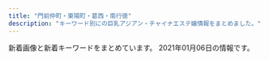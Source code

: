 ```yaml
---
title: "門前仲町・東陽町・葛西・南行徳"
description: "キーワード別にの巨乳アジアン・チャイナエステ嬢情報をまとめました。"
---
```


新着画像と新着キーワードをまとめています。
2021年01月06日の情報です。

<DmmAffiliateIns />
<KeywordTable
  shops={
    [
    {
        "keywords": {
            "C": 6
        },
        "name": "\u6e29\u3082\u308a",
        "station": "\u6771\u967d\u753a\u99c51\u756a\u51fa\u53e3",
        "img_links": [
            "http://www.nuku-mori.xyz/images/index-take_21.jpg",
            "http://www.nuku-mori.xyz/images/staff/2/nana.jpg",
            "http://www.nuku-mori.xyz/images/index-take_02.jpg",
            "http://www.nuku-mori.xyz/images/staff/2/mika.jpg",
            "http://www.nuku-mori.xyz/images/index-take_07.jpg",
            "http://www.nuku-mori.xyz/images/index-take_17.jpg",
            "http://www.nuku-mori.xyz/images/sys.jpg",
            "http://www.nuku-mori.xyz/images/staff/2/yuna.jpg",
            "http://www.nuku-mori.xyz/images/nav/c-nav-info.jpg",
            "http://www.nuku-mori.xyz/images/staff/2/ami.jpg",
            "http://www.nuku-mori.xyz/images/index-take_06.jpg",
            "http://www.nuku-mori.xyz/pad/off.jpg",
            "http://www.nuku-mori.xyz/images/index-take_13.jpg",
            "http://www.nuku-mori.xyz/images/nav/index-t_staff.jpg",
            "http://www.nuku-mori.xyz/images/nav/c-nav-sys.jpg",
            "http://www.nuku-mori.xyz/images/staff/2/yuki2.jpg",
            "http://www.nuku-mori.xyz/images/index-take_09.jpg",
            "http://www.nuku-mori.xyz/images/index-take_12.jpg"
        ],
        "url": "http://www.nuku-mori.xyz/"
    },
    {
        "name": "\u30b0\u30ea\u30fc\u30f3",
        "keywords": {
            "85": 1,
            "87": 2,
            "86": 1,
            "92": 1,
            "89": 1
        },
        "url": "http://green-es.info/",
        "img_links": [
            "http://green-es.info/img/rika1.jpg",
            "http://green-es.info/images/staff_t.jpg",
            "http://green-es.info/img/risa1.jpg",
            "http://green-es.info/images/1.jpg",
            "http://green-es.info/images/interior.png",
            "http://green-es.info/images/tt.jpg",
            "http://green-es.info/img/yuki.jpg",
            "http://green-es.info/img/rika.jpg",
            "http://green-es.info/img/eri.jpg",
            "http://green-es.info/images/3.jpg",
            "http://green-es.info/img/haru1.jpg",
            "http://green-es.info/images/mobile.jpg",
            "http://green-es.info/img/eri1.jpg",
            "http://green-es.info/images/tp.png",
            "http://green-es.info/images/4.jpg",
            "http://green-es.info/img/risa.jpg",
            "http://green-es.info/img/yuki1.jpg",
            "http://green-es.info/img/koko.jpg",
            "http://green-es.info/images/5.jpg",
            "http://green-es.info/images/2.jpg",
            "http://green-es.info/images/news.jpg",
            "http://green-es.info/img/koko1.jpg",
            "http://green-es.info/images/interior_t.jpg",
            "http://green-es.info/img/haru.jpg",
            "http://green-es.info/images/rem.jpg",
            "http://green-es.info/images/6.jpg"
        ],
        "station": "\u6771\u967d\u753a\u99c52\u756a\u51fa\u53e3"
    },
    {
        "station": "\u897f\u845b\u897f\u99c5\u5317\u53e3",
        "keywords": {
            "G": 2,
            "D": 31,
            "F": 2,
            "\u80f8": 1,
            "E": 14,
            "C": 6
        },
        "name": "\u30b9\u30a4\u30fc\u30c8\u30cf\u30fc\u30c8",
        "url": "http://k-este.info/",
        "img_links": [
            "http://k-este.info/wp/wp-content/uploads/2019/04/shuaisauaoa.jpg",
            "http://k-este.info/wp/wp-content/uploads/2020/01/fyugishoa.jpg",
            "http://k-este.info/wp/wp-content/uploads/2020/12/1897s.jpg",
            "http://k-este.info/wp/wp-content/uploads/2019/01/aijsalmkalalsas.jpg",
            "http://k-este.info/wp/wp-content/themes/Butterfly2_ver_1_3/event/top-img01.png",
            "http://k-este.info/wp/wp-content/uploads/2019/07/serdtfyugi.jpg",
            "http://k-este.info/wp/wp-content/uploads/2020/10/sayutaa.jpg",
            "http://k-este.info/wp/wp-content/uploads/2018/12/hsioajalska.jpg",
            "http://k-este.info/wp/wp-content/themes/Butterfly2_ver_1_3/images/call.png",
            "http://k-este.info/wp/wp-content/uploads/2019/10/1fcgvhbkjnl.jpg",
            "http://k-este.info/wp/wp-content/uploads/2019/12/esrtdyfugiho.jpg",
            "http://k-este.info/wp/wp-content/uploads/2019/07/sertdyfugiho.jpg",
            "http://k-este.info/wp/wp-content/themes/Butterfly2_ver_1_3/event/top-img02.png",
            "http://k-este.info/wp/wp-content/uploads/2019/02/giuhojklmkl.jpg",
            "http://k-este.info/wp/wp-content/uploads/2019/01/asiojalkakallk.jpg",
            "http://k-este.info/wp/wp-content/uploads/2019/05/shashaoiijaosa.jpg",
            "http://k-este.info/wp/wp-content/uploads/2019/10/aestrdyfugihoj.jpg",
            "http://k-este.info/wp/wp-content/uploads/2019/08/awestrdyfug.jpg",
            "http://k-este.info/wp/wp-content/uploads/2019/09/rydtfugih.jpg",
            "http://k-este.info/wp/wp-content/uploads/2019/10/xsterdyfugihoj.jpg",
            "http://k-este.info/wp/wp-content/uploads/2019/07/tdsafgyuaihoja.jpg",
            "http://k-este.info/wp/wp-content/uploads/2019/04/ksahuahiaa.jpg",
            "http://k-este.info/wp/wp-content/uploads/2019/03/sauishujajksakjas.jpg",
            "http://k-este.info/wp/wp-content/uploads/2019/03/shaoisjialkasa.jpg",
            "http://k-este.info/wp/wp-content/themes/Butterfly2_ver_1_3/images/room/13.png",
            "http://k-este.info/wp/wp-content/uploads/2018/12/hiassikjasaksaj.jpg",
            "http://k-este.info/wp/wp-content/uploads/2019/05/hioasjsaoaio.jpg",
            "http://k-este.info/wp/wp-content/uploads/2018/03/hisahoiao1.jpg",
            "http://k-este.info/wp/wp-content/uploads/2020/12/1212shhh.jpg",
            "http://k-este.info/wp/wp-content/uploads/2019/09/esrtdytfugisa.jpg",
            "http://k-este.info/wp/wp-content/themes/Butterfly2_ver_1_3/images/tel.png",
            "http://k-este.info/wp/wp-content/uploads/2019/02/uisjamlklaa.jpg",
            "http://k-este.info/wp/wp-content/themes/Butterfly2_ver_1_3/images/room/11.png",
            "http://k-este.info/wp/wp-content/uploads/2019/08/caersrdtfyugio.jpg",
            "http://k-este.info/wp/wp-content/uploads/2019/02/husaioajsoiaskal.jpg",
            "http://k-este.info/wp/wp-content/themes/Butterfly2_ver_1_3/images/room/16.png",
            "http://k-este.info/wp/wp-content/themes/Butterfly2_ver_1_3/images/room/14.png",
            "http://k-este.info/wp/wp-content/uploads/2019/10/esrdtfyuygihojp.jpg",
            "http://k-este.info/wp/wp-content/uploads/2019/06/gysahisuaoa.jpg",
            "http://k-este.info/wp/wp-content/uploads/2019/05/sagiuhsaa.jpg",
            "http://k-este.info/wp/wp-content/themes/Butterfly2_ver_1_3/images/room/15.png",
            "http://k-este.info/wp/wp-content/uploads/2019/07/gshuiaoisa.jpg",
            "http://k-este.info/wp/wp-content/uploads/2020/02/eraaaaaaaa.jpg",
            "http://k-este.info/wp/wp-content/themes/Butterfly2_ver_1_3/images/room/12.png",
            "http://k-este.info/wp/wp-content/uploads/2019/06/hahsioajosa.jpg",
            "http://k-este.info/wp/wp-content/uploads/2019/09/awrestdyfu.jpg",
            "http://k-este.info/wp/wp-content/uploads/2019/12/erstdyfui.jpg",
            "http://k-este.info/wp/wp-content/uploads/2020/02/restdfygu.jpg",
            "http://k-este.info/wp/wp-content/uploads/2020/01/rtxyuiosa.jpg"
        ]
    },
    {
        "station": "\u884c\u5fb3\u99c5",
        "img_links": [
            "http://massage-relax.jp.net/img/sta5.jpg",
            "http://massage-relax.jp.net/img/r3.jpg",
            "http://massage-relax.jp.net/img/sta1.jpg",
            "http://massage-relax.jp.net/img/r2.jpg",
            "http://massage-relax.jp.net/img/st5.jpg",
            "http://massage-relax.jp.net/img/st51.jpg",
            "http://massage-relax.jp.net/img/qr.jpg",
            "http://massage-relax.jp.net/img/r1.jpg",
            "http://massage-relax.jp.net/img/sta7.jpg",
            "http://massage-relax.jp.net/img/top.jpg",
            "http://massage-relax.jp.net/img/r4.jpg",
            "http://massage-relax.jp.net/img/l.jpg",
            "http://massage-relax.jp.net/img/st4.jpg",
            "http://massage-relax.jp.net/img/st6.jpg",
            "http://massage-relax.jp.net/img/eve.jpg",
            "http://massage-relax.jp.net/img/sta6.jpg",
            "http://massage-relax.jp.net/img/kan.jpg",
            "http://massage-relax.jp.net/img/sta2.jpg",
            "http://massage-relax.jp.net/img/footer.jpg",
            "http://massage-relax.jp.net/img/st7.jpg",
            "http://massage-relax.jp.net/img/sta4.jpg",
            "http://massage-relax.jp.net/img/st2.jpg",
            "http://massage-relax.jp.net/img/st1.jpg"
        ],
        "keywords": {
            "86": 1,
            "D": 2,
            "E": 1
        },
        "name": "\u7652\u5eb5-\u3044\u3084\u3057\u3042\u3093-",
        "url": "http://massage-relax.jp.net/"
    },
    {
        "img_links": [
            "http://massage-sweethoney.info/img/st27.jpg",
            "http://massage-sweethoney.info/i/img/st16.jpg",
            "http://massage-sweethoney.info/img/st9.jpg",
            "http://massage-sweethoney.info/img/credit.jpg",
            "http://massage-sweethoney.info/i/img/st30.jpg",
            "http://massage-sweethoney.info/img/mo.png",
            "http://massage-sweethoney.info/i/img/r1.jpg",
            "http://massage-sweethoney.info/i/img/paypay.jpg",
            "http://massage-sweethoney.info/i/img/r2.jpg",
            "http://massage-sweethoney.info/img/st20.jpg",
            "http://massage-sweethoney.info/img/st22.jpg",
            "http://massage-sweethoney.info/i/img/st8.jpg",
            "http://massage-sweethoney.info/img/st24.jpg",
            "http://massage-sweethoney.info/img/st29.jpg",
            "http://massage-sweethoney.info/img/st026.jpg",
            "http://massage-sweethoney.info/img/st10.jpg",
            "http://massage-sweethoney.info/i/img/st27.jpg",
            "http://massage-sweethoney.info/i/img/st28.jpg",
            "http://massage-sweethoney.info/i/img/r4.jpg",
            "http://massage-sweethoney.info/img/head.jpg",
            "http://massage-sweethoney.info/img/st28.jpg",
            "http://massage-sweethoney.info/i/img/r3.jpg",
            "http://massage-sweethoney.info/img/st21.jpg",
            "http://massage-sweethoney.info/i/img/st29.jpg",
            "http://massage-sweethoney.info/img/nos.jpg",
            "http://massage-sweethoney.info/img/st26.jpg",
            "http://massage-sweethoney.info/i/img/st20.jpg",
            "http://massage-sweethoney.info/i/img/cre.jpg",
            "http://massage-sweethoney.info/img/st16.jpg",
            "http://massage-sweethoney.info/i/img/st9.jpg",
            "http://massage-sweethoney.info/img/st23.jpg",
            "http://massage-sweethoney.info/img/st30.jpg",
            "http://massage-sweethoney.info/img/st8.jpg",
            "http://massage-sweethoney.info/i/img/st26.jpg",
            "http://massage-sweethoney.info/img/st25.jpg",
            "http://massage-sweethoney.info/img/bb.png",
            "http://massage-sweethoney.info/img/st024.jpg"
        ],
        "name": "sweet honey",
        "station": "\u9580\u524d\u4ef2\u753a\u99c56\u756a\u51fa\u53e3",
        "keywords": {
            "87": 6,
            "88": 3,
            "86": 6
        },
        "url": "http://massage-sweethoney.info/"
    },
    {
        "img_links": [
            "http://lamar-massage.work/i/img/sta24.png",
            "http://lamar-massage.work/img/link-3.png",
            "http://lamar-massage.work/i/img/r2.jpg",
            "http://lamar-massage.work/img/st14.png",
            "http://lamar-massage.work/img/s34.jpg",
            "http://lamar-massage.work/img/st32.png",
            "http://lamar-massage.work/img/s14.png",
            "http://lamar-massage.work/img/mo.png",
            "http://lamar-massage.work/img/sta14.png",
            "http://lamar-massage.work/img/sta31.png",
            "http://lamar-massage.work/i/img/sm.jpg",
            "http://lamar-massage.work/i/img/sta30.png",
            "http://lamar-massage.work/img/link-1.png",
            "http://lamar-massage.work/i/img/sta28.png",
            "http://lamar-massage.work/img/sta32.png",
            "http://lamar-massage.work/img/st31.png",
            "http://lamar-massage.work/img/st29.png",
            "http://lamar-massage.work/i/img/top.jpg",
            "http://lamar-massage.work/img/st35.jpg",
            "http://lamar-massage.work/img/ss14.png",
            "http://lamar-massage.work/i/img/sta29.png",
            "http://lamar-massage.work/img/head.png",
            "http://lamar-massage.work/img/nos.png",
            "http://lamar-massage.work/img/ss35.jpg",
            "http://lamar-massage.work/img/s30.png",
            "http://lamar-massage.work/img/s35.jpg",
            "http://lamar-massage.work/i/img/sta14.png",
            "http://lamar-massage.work/i/img/sta23.png",
            "http://lamar-massage.work/img/sta35.jpg",
            "http://lamar-massage.work/img/sta34.jpg",
            "http://lamar-massage.work/i/img/r4.jpg",
            "http://lamar-massage.work/i/img/sta35.jpg",
            "http://lamar-massage.work/img/link-4.png",
            "http://lamar-massage.work/img/sta28.png",
            "http://lamar-massage.work/img/st30.png",
            "http://lamar-massage.work/img/link-2.png",
            "http://lamar-massage.work/i/img/sta31.png",
            "http://lamar-massage.work/img/sta30.png",
            "http://lamar-massage.work/i/img/r3.jpg",
            "http://lamar-massage.work/img/st28.png",
            "http://lamar-massage.work/img/s32.png",
            "http://lamar-massage.work/img/st34.jpg",
            "http://lamar-massage.work/img/s28.png",
            "http://lamar-massage.work/img/sta33.png",
            "http://lamar-massage.work/img/bottom.png",
            "http://lamar-massage.work/img/s31.png",
            "http://lamar-massage.work/img/sta29.png",
            "http://lamar-massage.work/i/img/sta33.png",
            "http://lamar-massage.work/i/img/sta32.png",
            "http://lamar-massage.work/i/img/sta34.jpg",
            "http://lamar-massage.work/img/st33.png"
        ],
        "url": "http://lamar-massage.work/",
        "station": "\u9580\u524d\u4ef2\u753a\u99c53\u756a\u53e3",
        "keywords": {
            "86": 1,
            "87": 3,
            "88": 5,
            "C": 17
        },
        "name": "\u30e9\u30fb\u30e1\u30fc\u30eb"
    },
    {
        "img_links": [
            "https://chokoi.tyo.cm/images/sp_nav03.png",
            "https://chokoi.tyo.cm/images/img_service01.jpg",
            "https://chokoi.tyo.cm/images/link_nav02.jpg",
            "https://chokoi.tyo.cm/images/sp_nav02.png",
            "https://chokoi.tyo.cm/images/link_nav04.jpg",
            "https://chokoi.tyo.cm/images/card.png",
            "https://chokoi.tyo.cm/photos/sites/79/2020/11/2020111809493614.jpg",
            "https://chokoi.tyo.cm/photos/sites/79/2020/11/2020111806404634.jpg",
            "https://chokoi.tyo.cm/images/link_nav06.jpg",
            "https://chokoi.tyo.cm/images/room4.jpg",
            "https://chokoi.tyo.cm/images/sp_tit_staff.png",
            "https://chokoi.tyo.cm/images/sp_tit_news.png",
            "https://chokoi.tyo.cm/images/sp_nav01.png",
            "https://chokoi.tyo.cm/photos/sites/79/2020/11/202011180701419.jpg",
            "https://chokoi.tyo.cm/images/sp_end.jpg",
            "https://chokoi.tyo.cm/images/re.png",
            "https://chokoi.tyo.cm/photos/sites/79/2020/11/2020111806404670.jpg",
            "https://chokoi.tyo.cm/photos/sites/79/2020/11/2020111806404713.jpg",
            "https://chokoi.tyo.cm/images/link_nav03.jpg",
            "https://chokoi.tyo.cm/images/link_nav01.jpg",
            "https://chokoi.tyo.cm/images/room3.jpg",
            "https://chokoi.tyo.cm/images/link_nav05.jpg",
            "https://chokoi.tyo.cm/images/end.png",
            "https://chokoi.tyo.cm/images/sp_top.jpg",
            "https://chokoi.tyo.cm/images/img_service02.jpg",
            "https://chokoi.tyo.cm/images/top.png",
            "https://chokoi.tyo.cm/photos/sites/79/2020/11/2020111809515157.jpg",
            "https://chokoi.tyo.cm/photos/sites/79/2020/11/2020111806404733.jpg",
            "https://chokoi.tyo.cm/photos/sites/79/2020/11/2020111806404558.jpg",
            "https://chokoi.tyo.cm/images/room1.jpg",
            "https://chokoi.tyo.cm/images/room2.jpg",
            "https://chokoi.tyo.cm/images/img_service03.jpg"
        ],
        "name": "\u8776\u604b",
        "keywords": {
            "D": 21,
            "86": 7,
            "85": 21,
            "83": 7,
            "88": 7,
            "C": 27,
            "F": 7
        },
        "url": "https://chokoi.tyo.cm/",
        "station": "\u6728\u5834\u99c54b\u51fa\u53e3"
    },
    {
        "url": "http://www.star-esthe.com/",
        "station": "\u9580\u524d\u4ef2\u753a\u99c54\u756a\u53e3",
        "name": "Star \u30e1\u30f3\u30ba\u30a8\u30b9\u30c6",
        "keywords": {
            "G": 4,
            "C": 4,
            "94": 2,
            "83": 4,
            "84": 4
        },
        "img_links": [
            "http://www.star-esthe.com/static/picture/page-top_off.png",
            "http://www.star-esthe.com/girl/4.jpg",
            "http://www.star-esthe.com/girl/1.jpg",
            "http://www.star-esthe.com/static/picture/sub_back_sp.jpg",
            "http://www.star-esthe.com/girl/3.jpg",
            "http://www.star-esthe.com/static/picture/top_back_pc1.jpg",
            "http://www.star-esthe.com/girl/2.jpg",
            "http://www.star-esthe.com/girl/5.jpg",
            "http://www.star-esthe.com/static/picture/sub_back_pc.jpg",
            "http://www.star-esthe.com/static/picture/top_back_sp1.jpg"
        ]
    },
    {
        "station": "\u9580\u524d\u4ef2\u753a\u99c54\u756a\u51fa\u53e3",
        "keywords": {},
        "url": "http://pro-menzesthe.com/",
        "img_links": [
            "http://pro-menzesthe.com/img/02.jpg",
            "http://pro-menzesthe.com/static/picture/sub_back_pc.jpg",
            "http://pro-menzesthe.com/img/01.jpg",
            "http://pro-menzesthe.com/static/picture/page-top_off.png",
            "http://pro-menzesthe.com/img/04.jpg",
            "http://pro-menzesthe.com/static/picture/top_back_sp1.jpg",
            "http://pro-menzesthe.com/static/picture/15.jpg",
            "http://pro-menzesthe.com/static/picture/sub_back_sp.jpg",
            "http://pro-menzesthe.com/price/kosu.png",
            "http://pro-menzesthe.com/static/picture/top_back_pc1.jpg",
            "http://pro-menzesthe.com/img/03.jpg"
        ],
        "name": "PRO \uff5e\u30d7\u30ed\uff5e"
    },
    {
        "name": "\u884c\u5fb3\u5b66\u5712",
        "station": "\u884c\u5fb3\u99c5\u5357\u53e3",
        "keywords": {
            "E": 12,
            "F": 8,
            "D": 6
        },
        "img_links": [
            "http://gakuen.xyz.mn/photos/sites/71/2020/04/2020040816463188.jpg",
            "http://gakuen.xyz.mn/photos/sites/71/2020/02/2020020317175855.jpg",
            "http://gakuen.xyz.mn/photos/sites/71/2019/10/2019101811500268.jpg",
            "http://gakuen.xyz.mn/images/g10.jpg",
            "http://gakuen.xyz.mn/photos/sites/71/2020/08/2020081616440837.jpg",
            "http://gakuen.xyz.mn/photos/sites/71/2020/10/2020100218100763-e1601629820385.jpeg",
            "http://gakuen.xyz.mn/photos/sites/71/2019/10/2019102816572380.jpg",
            "http://gakuen.xyz.mn/photos/sites/71/2020/06/2020061015582330.jpg",
            "http://gakuen.xyz.mn/images/s_link.jpg",
            "http://gakuen.xyz.mn/images/s_cosplay.jpg",
            "http://gakuen.xyz.mn/photos/sites/71/2020/02/2020020317060366.jpg",
            "http://gakuen.xyz.mn/images/pick.jpg",
            "http://gakuen.xyz.mn/images/s_staff.jpg",
            "http://gakuen.xyz.mn/images/top.jpg",
            "http://gakuen.xyz.mn/photos/sites/71/2020/01/2020011015294716.jpg",
            "http://gakuen.xyz.mn/images/g13.jpg",
            "http://gakuen.xyz.mn/photos/sites/71/2019/11/2019111517040618.jpg",
            "http://gakuen.xyz.mn/images/info2.jpg",
            "http://gakuen.xyz.mn/photos/sites/71/2020/07/2020072818525399-e1595929983556.jpeg",
            "http://gakuen.xyz.mn/photos/sites/71/2019/09/2019092719211853.jpg",
            "http://gakuen.xyz.mn/photos/sites/71/2019/10/2019102420321841.jpg",
            "http://gakuen.xyz.mn/photos/sites/71/2020/02/2020022618290662.jpg",
            "http://gakuen.xyz.mn/photos/sites/71/2020/09/2020092819121522.jpg",
            "http://gakuen.xyz.mn/images/2.jpg",
            "http://gakuen.xyz.mn/images/info.jpg",
            "http://gakuen.xyz.mn/photos/sites/71/2020/10/2020102412595563.jpg",
            "http://gakuen.xyz.mn/photos/sites/71/2020/10/2020100218202785.jpg",
            "http://gakuen.xyz.mn/photos/sites/71/2020/12/2020121520572767-e1608033456606.jpeg",
            "http://gakuen.xyz.mn/images/g3.jpg",
            "http://gakuen.xyz.mn/images/g15.jpg",
            "http://gakuen.xyz.mn/photos/sites/71/2020/02/202002221023280.jpg",
            "http://gakuen.xyz.mn/photos/sites/71/2019/12/2019120817483319.jpg",
            "http://gakuen.xyz.mn/images/g1.jpg",
            "http://gakuen.xyz.mn/photos/sites/71/2020/01/2020010819500099-e1578480607107.jpeg",
            "http://gakuen.xyz.mn/photos/sites/71/2020/06/2020062103465735-e1592678831205.jpeg",
            "http://gakuen.xyz.mn/photos/sites/71/2019/10/2019101811390877.jpg",
            "http://gakuen.xyz.mn/photos/sites/71/2019/12/2019121619230170.jpg",
            "http://gakuen.xyz.mn/photos/sites/71/2020/03/2020030915313184.jpeg",
            "http://gakuen.xyz.mn/photos/sites/71/2020/12/2020122014304059.jpg",
            "http://gakuen.xyz.mn/photos/sites/71/2020/03/2020032610084881.jpg",
            "http://gakuen.xyz.mn/photos/sites/71/2020/02/2020021414323643.jpg",
            "http://gakuen.xyz.mn/photos/sites/71/2020/01/2020010713430218.jpg",
            "http://gakuen.xyz.mn/photos/sites/71/2019/09/2019092719211544.jpg",
            "http://gakuen.xyz.mn/photos/sites/71/2020/11/2020111416130515.jpg",
            "http://gakuen.xyz.mn/images/g17.jpg",
            "http://gakuen.xyz.mn/images/g2.jpg",
            "http://gakuen.xyz.mn/images/g7.jpg",
            "http://gakuen.xyz.mn/images/1.jpg",
            "http://gakuen.xyz.mn/photos/sites/71/2020/09/2020092818552897-e1601286939353.jpeg",
            "http://gakuen.xyz.mn/images/news1.jpg",
            "http://gakuen.xyz.mn/images/staff_bj3.jpg",
            "http://gakuen.xyz.mn/photos/sites/71/2020/11/2020112517584561.jpg",
            "http://gakuen.xyz.mn/images/mobile.jpg",
            "http://gakuen.xyz.mn/images/g8.jpg",
            "http://gakuen.xyz.mn/images/g16.jpg",
            "http://gakuen.xyz.mn/photos/sites/71/2020/07/2020072818553775.jpg",
            "http://gakuen.xyz.mn/photos/sites/71/2020/06/2020062110420119.jpg",
            "http://gakuen.xyz.mn/photos/sites/71/2020/02/2020022210241571.jpg"
        ],
        "url": "http://gakuen.xyz.mn/"
    },
    {
        "img_links": [
            "http://www.lover.iesjp.com/images/img_tel.png",
            "http://www.lover.iesjp.com/files/004.jpg",
            "http://www.lover.iesjp.com/files/001-02.jpg",
            "http://www.lover.iesjp.com/images/maining.jpg",
            "http://www.lover.iesjp.com/files/001-03.jpg",
            "http://www.lover.iesjp.com/files/005-03.jpg",
            "http://www.lover.iesjp.com/files/004-02.jpg",
            "http://www.lover.iesjp.com/files/005-02.jpg",
            "http://www.lover.iesjp.com/files/002.jpg",
            "http://www.lover.iesjp.com/files/005.jpg",
            "http://www.lover.iesjp.com/images/sp_top.jpg",
            "http://www.lover.iesjp.com/files/002-02.jpg",
            "http://www.lover.iesjp.com/images/tit_therapist.png",
            "http://www.lover.iesjp.com/files/004-03.jpg",
            "http://www.lover.iesjp.com/images/tit_new.png",
            "http://www.lover.iesjp.com/images/sp_tit_therapist.png",
            "http://www.lover.iesjp.com/images/top.jpg",
            "http://www.lover.iesjp.com/files/002-03.jpg",
            "http://www.lover.iesjp.com/images/sp_tit_new.png",
            "http://www.lover.iesjp.com/files/001.jpg"
        ],
        "name": "\u3044\u3061\u3054",
        "url": "http://www.lover.iesjp.com/",
        "station": "\u9580\u524d\u4ef2\u753a\u99c56\u756a\u51fa\u53e3",
        "keywords": {
            "C": 6,
            "86": 6,
            "D": 18,
            "87": 18
        }
    },
    {
        "station": "\u897f\u845b\u897f\u99c5\u5357\u53e3",
        "img_links": [
            "http://ikeibana.xyz/uploads/201204/1-201204142025921.jpg",
            "http://ikeibana.xyz/uploads/201204/1-201204142122621.jpg",
            "http://ikeibana.xyz/uploads/201223/1-2012231H009115.jpg",
            "http://ikeibana.xyz/webstyle/mobile_01.png",
            "http://ikeibana.xyz/lfc/intro_top_tel.png",
            "http://ikeibana.xyz/webstyle/sign(2).png",
            "http://ikeibana.xyz/webstyle/sign(1).png",
            "http://ikeibana.xyz/webstyle/sign.png",
            "http://ikeibana.xyz/uploads/201223/1-2012231FU94A.jpg",
            "http://ikeibana.xyz/uploads/201204/1-201204142054295.jpg",
            "http://ikeibana.xyz/uploads/201204/1-201204142541422.jpg",
            "http://ikeibana.xyz/webstyle/line6.png",
            "http://ikeibana.xyz/webstyle/line4.png",
            "http://ikeibana.xyz/webstyle/notice.png",
            "http://ikeibana.xyz/uploads/201211/1-2012111G411219.jpg",
            "http://ikeibana.xyz/uploads/201111/1-20111112534M48.jpg",
            "http://ikeibana.xyz/uploads/201204/1-2012041426104c.jpg",
            "http://ikeibana.xyz/uploads/201204/1-2012041425211O.jpg",
            "http://ikeibana.xyz/webstyle/line3.png",
            "http://ikeibana.xyz/uploads/201214/1-201214110J5I5.jpg",
            "http://ikeibana.xyz/webstyle/line2.png",
            "http://ikeibana.xyz/uploads/201214/1-201214102H15R.jpg",
            "http://ikeibana.xyz/webstyle/call.jpg",
            "http://ikeibana.xyz/uploads/201204/1-2012041426392D.jpg",
            "http://ikeibana.xyz/webstyle/line5.png",
            "http://ikeibana.xyz/webstyle/mobile_02.png",
            "http://ikeibana.xyz/uploads/201214/1-201214104233643.jpg",
            "http://ikeibana.xyz/uploads/201214/1-201214105930C7.jpg",
            "http://ikeibana.xyz/lfc/intro_top_time.png",
            "http://ikeibana.xyz/uploads/201223/1-2012231F451L0.jpg",
            "http://ikeibana.xyz/webstyle/line1.png",
            "http://ikeibana.xyz/uploads/201214/1-20121410515V16.jpg",
            "http://ikeibana.xyz/webstyle/call(1).jpg"
        ],
        "keywords": {
            "\u4e73": 10
        },
        "url": "http://ikeibana.xyz/",
        "name": "\u30c0\u30a4\u30e4\u30e2\u30f3\u30c9"
    },
    {
        "img_links": [
            "http://es-chinese.info/wp-content/uploads/2020/11/sayumixd1_\u526f\u672c.jpg",
            "http://es-chinese.info/wp-content/uploads/2020/01/aya4_\u526f\u672c-500x750.jpg",
            "http://es-chinese.info/wp-content/uploads/2019/12/WeChat-Image_20191207141003.jpg",
            "http://es-chinese.info/wp-content/uploads/2020/11/yukina2_\u526f\u672c.jpg",
            "http://es-chinese.info/wp-content/uploads/2020/11/yukina1_\u526f\u672c.jpg",
            "http://es-chinese.info/wp-content/uploads/2019/12/WeChat-Image_20191207141006-768x1024.jpg",
            "http://es-chinese.info/wp-content/uploads/2020/04/hina1_\u526f\u672c-500x750.jpg",
            "http://es-chinese.info/wp-content/uploads/2020/07/miki5_\u526f\u672c-169x300.jpg",
            "http://es-chinese.info/wp-content/uploads/2020/09/ayimixd_\u526f\u672c-1-500x750.jpg",
            "http://es-chinese.info/wp-content/uploads/2020/09/ayimixd_\u526f\u672c-1-169x300.jpg",
            "http://es-chinese.info/wp-content/uploads/2020/11/akane6_\u526f\u672c-553x1024.jpg",
            "http://es-chinese.info/wp-content/uploads/2019/12/WeChat-Image_20191207141010.jpg",
            "http://es-chinese.info/wp-content/uploads/2020/11/mayixd1_\u526f\u672c_\u526f\u672c-500x750.jpg",
            "http://es-chinese.info/wp-content/uploads/2020/11/sayumixd3_\u526f\u672c-218x300.jpg",
            "http://es-chinese.info/wp-content/uploads/2020/11/akane6_\u526f\u672c.jpg",
            "http://es-chinese.info/wp-content/uploads/2020/12/IMG_5617-300x157.jpg",
            "http://es-chinese.info/wp-content/uploads/2020/12/IMG_5617-500x480.jpg",
            "http://es-chinese.info/wp-content/uploads/2020/11/sayumixd2_\u526f\u672c.jpg",
            "http://es-chinese.info/wp-content/uploads/2020/07/miki6_\u526f\u672c-169x300.jpg",
            "http://es-chinese.info/wp-content/uploads/2020/11/miya8_\u526f\u672c-165x300.jpg",
            "http://es-chinese.info/wp-content/uploads/2019/12/WeChat-Image_20191207141010-150x150.jpg",
            "http://es-chinese.info/wp-content/uploads/2020/12/haruxd1_\u526f\u672c-169x300.jpg",
            "http://es-chinese.info/wp-content/uploads/2020/11/yukina2_\u526f\u672c-500x750.jpg",
            "http://es-chinese.info/wp-content/uploads/2020/12/haruxd2_\u526f\u672c-169x300.jpg",
            "http://es-chinese.info/wp-content/uploads/2021/01/IMG_5618.jpg",
            "http://es-chinese.info/wp-content/uploads/2020/09/hare1_\u526f\u672c-500x750.jpg",
            "http://es-chinese.info/wp-content/uploads/2020/11/sayumixd1_\u526f\u672c-500x750.jpg",
            "http://es-chinese.info/wp-content/uploads/2020/04/hina1_\u526f\u672c-167x300.jpg",
            "http://es-chinese.info/wp-content/uploads/2020/12/haruxd1_\u526f\u672c-500x750.jpg",
            "http://es-chinese.info/wp-content/uploads/2020/04/hina2_\u526f\u672c_\u526f\u672c-167x300.jpg",
            "http://es-chinese.info/wp-content/uploads/2020/11/mayixd2_\u526f\u672c-162x300.jpg",
            "http://es-chinese.info/wp-content/themes/template-salon2/images/header-tel.png",
            "http://es-chinese.info/wp-content/uploads/2020/09/ayimixd_\u526f\u672c-1-577x1024.jpg",
            "http://es-chinese.info/wp-content/themes/template-salon2/images/bnr.jpg",
            "http://es-chinese.info/wp-content/uploads/2020/09/hare1_\u526f\u672c-576x1024.jpg",
            "http://es-chinese.info/wp-content/uploads/2020/09/hare2_\u526f\u672c-164x300.jpg",
            "http://es-chinese.info/wp-content/uploads/2020/09/sana_\u526f\u672c.jpg",
            "http://es-chinese.info/wp-content/uploads/2020/12/haruxd1_\u526f\u672c-576x1024.jpg",
            "http://es-chinese.info/wp-content/themes/template-salon2/images/main1.jpg",
            "http://es-chinese.info/wp-content/themes/template-salon2/images/noimg.jpg",
            "http://es-chinese.info/wp-content/uploads/2020/12/haruxd2_\u526f\u672c-500x750.jpg",
            "http://es-chinese.info/wp-content/uploads/2020/11/akane6_\u526f\u672c-162x300.jpg",
            "http://es-chinese.info/wp-content/uploads/2019/12/WeChat-Image_20191207140959.jpg",
            "http://es-chinese.info/wp-content/uploads/2020/12/IMG_5618-300x157.jpg",
            "http://es-chinese.info/wp-content/uploads/2020/11/mayixd1_\u526f\u672c_\u526f\u672c.jpg",
            "http://es-chinese.info/wp-content/uploads/2020/09/sana_\u526f\u672c-212x300.jpg",
            "http://es-chinese.info/wp-content/uploads/2020/11/yukina1_\u526f\u672c-212x300.jpg",
            "http://es-chinese.info/wp-content/uploads/2020/07/miki6_\u526f\u672c-576x1024.jpg",
            "http://es-chinese.info/wp-content/uploads/2020/11/akane6_\u526f\u672c-500x750.jpg",
            "http://es-chinese.info/wp-content/uploads/2020/11/mayixd2_\u526f\u672c-552x1024.jpg",
            "http://es-chinese.info/wp-content/uploads/2020/04/hina1_\u526f\u672c-570x1024.jpg",
            "http://es-chinese.info/wp-content/uploads/2020/11/yukina1_\u526f\u672c-500x750.jpg",
            "http://es-chinese.info/wp-content/uploads/2021/01/IMG_5618-500x480.jpg",
            "http://es-chinese.info/wp-content/uploads/2020/09/hare1_\u526f\u672c-169x300.jpg",
            "http://es-chinese.info/wp-content/uploads/2020/11/sayumixd1_\u526f\u672c-218x300.jpg",
            "http://es-chinese.info/wp-content/uploads/2020/07/miki6_\u526f\u672c-500x750.jpg",
            "http://es-chinese.info/wp-content/uploads/2020/09/sana_\u526f\u672c-500x750.jpg",
            "http://es-chinese.info/wp-content/uploads/2020/12/haruxd2_\u526f\u672c.jpg",
            "http://es-chinese.info/wp-content/uploads/2020/12/haruxd1_\u526f\u672c.jpg",
            "http://es-chinese.info/wp-content/uploads/2020/07/yukina2_\u526f\u672c-209x300.jpg",
            "http://es-chinese.info/wp-content/uploads/2020/12/IMG_5617.jpg",
            "http://es-chinese.info/wp-content/uploads/2020/11/mayixd2_\u526f\u672c.jpg",
            "http://es-chinese.info/wp-content/uploads/2020/11/sayumixd2_\u526f\u672c-221x300.jpg",
            "http://es-chinese.info/wp-content/uploads/2020/11/sayumixd2_\u526f\u672c-500x750.jpg",
            "http://es-chinese.info/wp-content/uploads/2019/12/WeChat-Image_20191207141010-768x1024.jpg",
            "http://es-chinese.info/wp-content/uploads/2020/11/mayixd1_\u526f\u672c_\u526f\u672c-165x300.jpg",
            "http://es-chinese.info/wp-content/uploads/2020/11/mayixd2_\u526f\u672c-500x750.jpg"
        ],
        "station": "\u884c\u5fb3\u99c5\u5317\u53e3",
        "keywords": {
            "\u30bb\u30af\u30b7\u30fc": 45,
            "G": 1,
            "F": 71,
            "E": 7
        },
        "name": "Aries \u30a2\u30ea\u30a8\u30b9",
        "url": "http://es-chinese.info/"
    },
    {
        "name": "Venus -\u30f4\u30a3\u30fc\u30ca\u30b9-",
        "keywords": {
            "86": 8,
            "E": 16,
            "C": 12,
            "D": 8,
            "83": 8,
            "88": 12,
            "84": 8
        },
        "station": "\u9580\u524d\u4ef2\u753a\u99c52\u756a\u53e3",
        "img_links": [
            "https://es-venus.xyz/img/top/nav_07.jpg",
            "https://es-venus.xyz/img/st/st_shizuka1.jpg",
            "https://es-venus.xyz/img/top/pic-12.jpg",
            "https://es-venus.xyz/img/st/st_hina.jpg",
            "https://es-venus.xyz/img/st/st_yaya2.jpg",
            "https://es-venus.xyz/img/st/st_emi1.jpg",
            "https://es-venus.xyz/img/top/nav_09.jpg",
            "https://es-venus.xyz/img/st/st_misaki.jpg",
            "https://es-venus.xyz/img/top/pic-11.jpg",
            "https://es-venus.xyz/img/top/nav_05.jpg",
            "https://es-venus.xyz/img/st/st_nanami.jpg",
            "https://es-venus.xyz/img/st/st_yaya3.jpg",
            "https://es-venus.xyz/img/top/nav_04.jpg",
            "https://es-venus.xyz/img/top/nav_03.jpg",
            "https://es-venus.xyz/img/st/st_mimi.jpg",
            "https://es-venus.xyz/img/st/st_yuyu.jpg",
            "https://es-venus.xyz/img/top/nav_06.jpg",
            "https://es-venus.xyz/img/top/mobile.jpg",
            "https://es-venus.xyz/img/top/pic-1.png",
            "https://es-venus.xyz/img/st/st_yaya.jpg",
            "https://es-venus.xyz/img/st/st_runa.jpg"
        ],
        "url": "https://es-venus.xyz/"
    },
    {
        "url": "http://fuen.iest.info/",
        "img_links": [
            "http://fuen.iest.info/images/themes/blue/s_zysx.png",
            "http://fuen.iest.info/images/themes/blue/r3.jpg",
            "http://fuen.iest.info/images/room4.jpg",
            "http://fuen.iest.info/images/themes/blue/s_staff.png",
            "http://fuen.iest.info/photos/sites/2/2020/07/2020072110515835.jpg",
            "http://fuen.iest.info/photos/sites/2/2020/07/2020072110515940.jpg",
            "http://fuen.iest.info/images/themes/blue/s_pickup.png",
            "http://fuen.iest.info/images/room3.jpg",
            "http://fuen.iest.info/images/themes/blue/no2.png",
            "http://fuen.iest.info/images/themes/blue/mobile.jpg",
            "http://fuen.iest.info/images/themes/blue/no1.png",
            "http://fuen.iest.info/images/themes/blue/line.png",
            "http://fuen.iest.info/images/themes/blue/s_newface.png",
            "http://fuen.iest.info/photos/sites/2/2020/07/2020072110520047.jpg",
            "http://fuen.iest.info/photos/sites/2/2020/07/2020072110520164.jpg",
            "http://fuen.iest.info/images/room2.jpg",
            "http://fuen.iest.info/photos/sites/2/2020/07/2020072110520042.jpg",
            "http://fuen.iest.info/images/themes/blue/s_link.png",
            "http://fuen.iest.info/images/themes/blue/s_news.png",
            "http://fuen.iest.info/images/room1.jpg",
            "http://fuen.iest.info/photos/sites/2/2018/12/2018121714525583.jpg",
            "http://fuen.iest.info/images/themes/blue/s_ranking.png"
        ],
        "station": "\u845b\u897f\u99c5\u897f\u53e3",
        "keywords": {
            "C": 27,
            "87": 6,
            "88": 6,
            "85": 12,
            "E": 12,
            "86": 6,
            "D": 18
        },
        "name": "\u98a8\u7e01"
    },
    {
        "url": "https://esrouge.com/",
        "station": "\u897f\u845b\u897f\u99c5\u5317\u53e3",
        "name": "\u30eb\u30fc\u30b8\u30e5",
        "img_links": [
            "https://esrouge.com/staffPhoto/b20201127152801.jpg",
            "https://esrouge.com/uploadfiles/Image/F2816148-6C47-43CC-BE5D-9A699FA0D15C.jpeg",
            "https://esrouge.com/staffPhoto/b20201127152713.jpg",
            "https://esrouge.com/staffPhoto/s20201127152815.jpg",
            "https://esrouge.com/images/siteName.jpg",
            "https://esrouge.com/staffPhoto/b20201127152747.jpg",
            "https://esrouge.com/staffPhoto/s20201127152713.jpg",
            "https://esrouge.com/staffPhoto/b20201127152815.jpg",
            "https://esrouge.com/staffPhoto/b20201127152730.jpg",
            "https://esrouge.com/staffPhoto/s20201127152801.jpg",
            "https://esrouge.com/uploadfiles/Image/campaignEsrougeCom.jpg",
            "https://esrouge.com/staffPhoto/s20201127152747.jpg",
            "https://esrouge.com/staffPhoto/s20201127152730.jpg"
        ],
        "keywords": {
            "89": 4,
            "C": 2,
            "D": 14
        }
    },
    {
        "keywords": {
            "C": 11
        },
        "name": "\u685c",
        "img_links": [
            "http://eskk.sakura-est.xyz/uploads//g5-225x300.jpg",
            "http://sakura-est.xyz/images/r02.jpg",
            "http://sakura-est.xyz/images/r03.jpg",
            "http://sakura-est.xyz/images/pickt.png",
            "http://eskk.sakura-est.xyz/uploads//g1-225x300.jpg",
            "http://sakura-est.xyz/images/gat.png",
            "http://sakura-est.xyz/images/tite-staff.png",
            "http://eskk.sakura-est.xyz/uploads//g4.jpg",
            "http://eskk.sakura-est.xyz/uploads//g2-225x300.jpg",
            "http://sakura-est.xyz/images/mobile.png",
            "http://sakura-est.xyz/images/g0.jpg",
            "http://sakura-est.xyz/images/r01.jpg",
            "http://sakura-est.xyz/images/newt.png",
            "http://sakura-est.xyz/images/r04.jpg"
        ],
        "url": "http://sakura-est.xyz/",
        "station": "\u897f\u845b\u897f\u99c5\u5357\u53e3"
    },
    {
        "url": "http://www.mens-royal.com/",
        "keywords": {
            "84": 2,
            "87": 2,
            "88": 8,
            "E": 4,
            "F": 4,
            "C": 16,
            "D": 2
        },
        "station": "\u845b\u897f\u99c5\u897f\u53e3",
        "img_links": [
            "http://www.mens-royal.com/files/072.jpg",
            "http://www.mens-royal.com/images/nbj3.jpg",
            "http://www.mens-royal.com/images/room1.jpg",
            "http://www.mens-royal.com/images/s_mobile.png",
            "http://www.mens-royal.com/images/room4.jpg",
            "http://www.mens-royal.com/files/072-02.jpg",
            "http://www.mens-royal.com/images/room3.jpg",
            "http://www.mens-royal.com/files/042.jpg",
            "http://www.mens-royal.com/images/top01.jpg",
            "http://www.mens-royal.com/images/link/koko_200x40.png",
            "http://www.mens-royal.com/images/s_news.png",
            "http://www.mens-royal.com/images/mobile.jpg",
            "http://www.mens-royal.com/files/071.jpg",
            "http://www.mens-royal.com/images/s_link.png",
            "http://www.mens-royal.com/images/girl-z1.jpg",
            "http://www.mens-royal.com/files/057-02.jpg",
            "http://www.mens-royal.com/files/057.jpg",
            "http://www.mens-royal.com/files/042-02.jpg",
            "http://www.mens-royal.com/images/s_pick.png",
            "http://www.mens-royal.com/files/067-02.jpg",
            "http://www.mens-royal.com/files/071-02.jpg",
            "http://www.mens-royal.com/files/063-02.jpg",
            "http://www.mens-royal.com/images/s_staff.png",
            "http://www.mens-royal.com/images/girl-z2.jpg",
            "http://www.mens-royal.com/images/room2.jpg",
            "http://www.mens-royal.com/files/067.jpg",
            "http://www.mens-royal.com/images/top02.jpg",
            "http://www.mens-royal.com/files/063.jpg"
        ],
        "name": "Royal\uff5e\u30ed\u30a4\u30e4\u30eb\uff5e"
    },
    {
        "station": "\u6d66\u5b89\u99c5\u5317\u53e3",
        "url": "http://lover.esnavi.work/",
        "name": "LOVER",
        "img_links": [
            "http://lover.esnavi.work/2/uploadimg/1608526967.jpeg",
            "http://lover.esnavi.work/2/uploadimg/1605023598.jpeg",
            "http://lover.esnavi.work/int2.png",
            "http://lover.esnavi.work/ac2.jpg",
            "http://lover.esnavi.work/2/uploadimg/1605023772.jpeg",
            "http://lover.esnavi.work/2/uploadimg/1605023511.jpeg",
            "http://lover.esnavi.work/2/uploadimg/1605023370.jpeg",
            "http://lover.esnavi.work/int1.png",
            "http://lover.esnavi.work/news.jpg",
            "http://lover.esnavi.work/2/uploadimg/1605023116.jpeg",
            "http://lover.esnavi.work/head.jpg",
            "http://lover.esnavi.work/2/uploadimg/1605022914.jpeg",
            "http://lover.esnavi.work/interior_t.jpg",
            "http://lover.esnavi.work/2/uploadimg/1605023215.jpeg",
            "http://lover.esnavi.work/staff_t.jpg",
            "http://lover.esnavi.work/2/uploadimg/1605023910.jpeg",
            "http://lover.esnavi.work/2/uploadimg/1607932603.jpeg",
            "http://lover.esnavi.work/sys1.jpg",
            "http://lover.esnavi.work/2/uploadimg/1605024124.jpeg"
        ],
        "keywords": {
            "F": 1,
            "\u80f8": 1,
            "86": 1,
            "88": 2,
            "89": 4,
            "90": 4
        }
    },
    {
        "url": "http://cuorea-massage.work/",
        "keywords": {
            "86": 15,
            "C": 20,
            "85": 3,
            "D": 19,
            "87": 5,
            "88": 4,
            "E": 7
        },
        "name": "\u30af\u30aa\u30ec\u30a2",
        "img_links": [
            "http://cuorea-massage.work/img/s13.jpg",
            "http://cuorea-massage.work/img/st4.jpg",
            "http://cuorea-massage.work/img/sta1.jpg",
            "http://cuorea-massage.work/img/m50.jpg",
            "http://cuorea-massage.work/img/botton.jpg",
            "http://cuorea-massage.work/img/sta7.jpg",
            "http://cuorea-massage.work/img/st16.jpg",
            "http://cuorea-massage.work/img/head.jpg",
            "http://cuorea-massage.work/img/s12.jpg",
            "http://cuorea-massage.work/i/img/r3.jpg",
            "http://cuorea-massage.work/i/img/sta16.jpg",
            "http://cuorea-massage.work/img/sta17.jpg",
            "http://cuorea-massage.work/img/m30.jpg",
            "http://cuorea-massage.work/img/st1.jpg",
            "http://cuorea-massage.work/img/s16.jpg",
            "http://cuorea-massage.work/img/st11.jpg",
            "http://cuorea-massage.work/img/sta21.jpg",
            "http://cuorea-massage.work/i/img/r2.jpg",
            "http://cuorea-massage.work/img/s11.jpg",
            "http://cuorea-massage.work/i/img/sta4.jpg",
            "http://cuorea-massage.work/img/sta4.jpg",
            "http://cuorea-massage.work/i/img/sta19.jpg",
            "http://cuorea-massage.work/i/img/sta22.jpg",
            "http://cuorea-massage.work/img/credit.jpg",
            "http://cuorea-massage.work/img/sta16.jpg",
            "http://cuorea-massage.work/img/m2.jpg",
            "http://cuorea-massage.work/img/st7.jpg",
            "http://cuorea-massage.work/img/st19.jpg",
            "http://cuorea-massage.work/img/sta11.jpg",
            "http://cuorea-massage.work/img/sta15.jpg",
            "http://cuorea-massage.work/img/st17.jpg",
            "http://cuorea-massage.work/img/st015.jpg",
            "http://cuorea-massage.work/img/m20.jpg",
            "http://cuorea-massage.work/i/img/sta7.jpg",
            "http://cuorea-massage.work/img/s4.jpg",
            "http://cuorea-massage.work/img/st13.jpg",
            "http://cuorea-massage.work/i/img/sta15.jpg",
            "http://cuorea-massage.work/i/img/sta17.jpg",
            "http://cuorea-massage.work/img/m6.jpg",
            "http://cuorea-massage.work/i/img/nos.jpg",
            "http://cuorea-massage.work/img/m4.jpg",
            "http://cuorea-massage.work/img/m60.jpg",
            "http://cuorea-massage.work/img/st12.jpg",
            "http://cuorea-massage.work/img/sta22.jpg",
            "http://cuorea-massage.work/i/img/sta21.jpg",
            "http://cuorea-massage.work/i/img/sta1.jpg",
            "http://cuorea-massage.work/img/m5.jpg",
            "http://cuorea-massage.work/img/s21.jpg",
            "http://cuorea-massage.work/img/fla-2.jpg",
            "http://cuorea-massage.work/img/st22.jpg",
            "http://cuorea-massage.work/img/sta12.jpg",
            "http://cuorea-massage.work/i/img/st21.jpg",
            "http://cuorea-massage.work/i/img/sta12.jpg",
            "http://cuorea-massage.work/i/img/r1.jpg",
            "http://cuorea-massage.work/i/img/sta11.jpg",
            "http://cuorea-massage.work/img/st04.jpg",
            "http://cuorea-massage.work/img/m3.jpg",
            "http://cuorea-massage.work/img/m40.jpg",
            "http://cuorea-massage.work/img/sta19.jpg",
            "http://cuorea-massage.work/img/m1.jpg",
            "http://cuorea-massage.work/img/s22.jpg",
            "http://cuorea-massage.work/img/s1.jpg",
            "http://cuorea-massage.work/i/img/paypay.jpg",
            "http://cuorea-massage.work/img/s15.jpg",
            "http://cuorea-massage.work/img/fla.jpg",
            "http://cuorea-massage.work/img/st15.jpg",
            "http://cuorea-massage.work/img/nos.jpg",
            "http://cuorea-massage.work/img/s7.jpg",
            "http://cuorea-massage.work/img/s19.jpg",
            "http://cuorea-massage.work/img/sta13.jpg",
            "http://cuorea-massage.work/img/st21.jpg"
        ],
        "station": "\u6771\u967d\u753a\u99c54\u756a\u51fa\u53e3"
    },
    {
        "name": "\u30aa\u30ea\u30aa\u30f3",
        "url": "http://www.es-orion.click/",
        "keywords": {},
        "img_links": [
            "http://www.es-orion.click/img/emili1.jpg",
            "http://www.es-orion.click/images/1.jpg",
            "http://www.es-orion.click/img/kaori1.jpg",
            "http://www.es-orion.click/images/interior_t.jpg",
            "http://www.es-orion.click/img/serina.jpg",
            "http://www.es-orion.click/images/ta.jpg",
            "http://www.es-orion.click/img/mayu1.jpg",
            "http://www.es-orion.click/img/yuyu1.jpg",
            "http://www.es-orion.click/img/urara.jpg",
            "http://www.es-orion.click/images/int1.jpg",
            "http://www.es-orion.click/img/rin.jpg",
            "http://www.es-orion.click/images/mobile.jpg",
            "http://www.es-orion.click/images/int2.jpg",
            "http://www.es-orion.click/img/sayaka1.jpg",
            "http://www.es-orion.click/img/hikari1.jpg",
            "http://www.es-orion.click/img/erin.jpg",
            "http://www.es-orion.click/images/staff_t.jpg",
            "http://www.es-orion.click/img/erin1.jpg",
            "http://www.es-orion.click/images/rem.jpg",
            "http://www.es-orion.click/img/sayaka2.jpg",
            "http://www.es-orion.click/img/ami1.jpg",
            "http://www.es-orion.click/img/ami.jpg",
            "http://www.es-orion.click/img/miwa.jpg",
            "http://www.es-orion.click/img/sayaka.jpg",
            "http://www.es-orion.click/img/naomi1.jpg",
            "http://www.es-orion.click/img/yuyu.jpg",
            "http://www.es-orion.click/img/serina1.jpg",
            "http://www.es-orion.click/images/head.jpg",
            "http://www.es-orion.click/images/news.jpg",
            "http://www.es-orion.click/images/3.jpg",
            "http://www.es-orion.click/img/natu1.jpg",
            "http://www.es-orion.click/img/runa1.jpg",
            "http://www.es-orion.click/img/momoko.jpg",
            "http://www.es-orion.click/img/emili.jpg",
            "http://www.es-orion.click/img/rin1.jpg",
            "http://www.es-orion.click/img/hikari.jpg",
            "http://www.es-orion.click/images/sys1.jpg",
            "http://www.es-orion.click/img/naomi.jpg",
            "http://www.es-orion.click/img/runa.jpg",
            "http://www.es-orion.click/images/4.jpg",
            "http://www.es-orion.click/img/miwa1.jpg",
            "http://www.es-orion.click/img/momoko1.jpg",
            "http://www.es-orion.click/img/urara1.jpg",
            "http://www.es-orion.click/images/tel.jpg",
            "http://www.es-orion.click/img/natu.jpg",
            "http://www.es-orion.click/images/info.jpg",
            "http://www.es-orion.click/images/ac1.jpg",
            "http://www.es-orion.click/img/mayu.jpg",
            "http://www.es-orion.click/img/suzu.jpg",
            "http://www.es-orion.click/img/suzu1.jpg",
            "http://www.es-orion.click/images/2.jpg",
            "http://www.es-orion.click/img/kaori.jpg",
            "http://www.es-orion.click/images/line.png"
        ],
        "station": "\u9580\u524d\u4ef2\u753a\u99c55\u756a\u51fa\u53e3"
    },
    {
        "img_links": [
            "http://aphrodite-est.xyz/img/cg08.png",
            "http://aphrodite-est.xyz/img/stt.jpg",
            "http://aphrodite-est.xyz/img/nav-004.png",
            "http://aphrodite-est.xyz/img/cg09.png",
            "http://aphrodite-est.xyz/img/nav-001.png",
            "http://aphrodite-est.xyz/img/cg041.png",
            "http://aphrodite-est.xyz/img/nav-006.png",
            "http://aphrodite-est.xyz/img/nav-002.png",
            "http://aphrodite-est.xyz/img/cg07.png",
            "http://aphrodite-est.xyz/img/cg03.png",
            "http://aphrodite-est.xyz/img/cg05.png",
            "http://aphrodite-est.xyz/img/nav-005.png",
            "http://aphrodite-est.xyz/img/cg04.png",
            "http://aphrodite-est.xyz/img/cg02.png",
            "http://aphrodite-est.xyz/img/top01.png",
            "http://aphrodite-est.xyz/img/cg06.png",
            "http://aphrodite-est.xyz/img/nav-003.png",
            "http://aphrodite-est.xyz/img/stb.jpg",
            "http://aphrodite-est.xyz/img/no.png",
            "http://aphrodite-est.xyz/img/cg01.png",
            "http://aphrodite-est.xyz/img/tel.png"
        ],
        "url": "http://aphrodite-est.xyz/",
        "keywords": {
            "D": 4,
            "86": 7,
            "E": 3,
            "85": 2,
            "C": 2
        },
        "name": "Pinkie \uff5e\u30d4\u30f3\u30ad\u30fc\uff5e",
        "station": "\u884c\u5fb3\u99c5\u5357\u53e3"
    },
    {
        "img_links": [
            "http://sh-honeyspa.work/uploads/200114/1-200114154TN60.jpg",
            "http://sh-honeyspa.work/uploads/200812/1-200Q213432R35.jpg",
            "http://sh-honeyspa.work/uploads/allimg/180629/1-1P629115504250.png",
            "http://sh-honeyspa.work/templets/default/picture/s_news.jpg",
            "http://sh-honeyspa.work/templets/default/picture/top.jpg",
            "http://sh-honeyspa.work/uploads/180629/1-1P629142554530.png",
            "http://sh-honeyspa.work/uploads/200113/1-20011316422c28.jpg",
            "http://sh-honeyspa.work/uploads/180703/1-1PF30Z200O9.jpg",
            "http://sh-honeyspa.work/uploads/180629/1-1P629141950141.png",
            "http://sh-honeyspa.work/uploads/190311/1-1Z3111253164H.jpg",
            "http://sh-honeyspa.work/uploads/191223/1-19122316264LR.jpg",
            "http://sh-honeyspa.work/uploads/181023/1-1Q0230950223S.jpg",
            "http://sh-honeyspa.work/uploads/201126/1-20112613341O53.jpg",
            "http://sh-honeyspa.work/templets/default/picture/girl-z1.jpg",
            "http://sh-honeyspa.work/uploads/191115/1-191115100214144.jpg",
            "http://sh-honeyspa.work/uploads/allimg/180703/1-1PF3111J3201.png",
            "http://sh-honeyspa.work/uploads/191122/1-191122161241O8.jpg",
            "http://sh-honeyspa.work/templets/default/picture/staff01.jpg",
            "http://sh-honeyspa.work/uploads/180703/1-1PF30Z04J01.jpg",
            "http://sh-honeyspa.work/uploads/200608/1-20060P9542X63.jpg",
            "http://sh-honeyspa.work/uploads/190903/1-1ZZ3133U4960.jpg",
            "http://sh-honeyspa.work/templets/default/picture/girl-z2.jpg",
            "http://sh-honeyspa.work/uploads/181109/1-1Q1091511432Z.jpg",
            "http://sh-honeyspa.work/uploads/190903/1-1ZZ3133G9361.jpg",
            "http://sh-honeyspa.work/templets/default/picture/top1.jpg"
        ],
        "keywords": {
            "86": 5,
            "85": 4,
            "\u4e73": 1,
            "\u80f8": 1,
            "\u5de8\u4e73": 1,
            "C": 24,
            "D": 10
        },
        "name": "Honey Spa \uff5e\u30cf\u30cb\u30fc\u30b9\u30d1\uff5e",
        "url": "http://sh-honeyspa.work/",
        "station": "\u884c\u5fb3\u99c5"
    },
    {
        "url": "https://277025115.wixsite.com/mysite-1/",
        "station": "\u7be0\u5d0e\u99c5\u897f\u53e3",
        "keywords": {
            "\u4e73": 1
        },
        "name": "MINAEN",
        "img_links": []
    },
    {
        "station": "\u845b\u897f\u99c5",
        "keywords": {},
        "img_links": [
            "http://lavender01.com/wp-content/uploads/2020/11/33.jpg",
            "http://lavender01.com/wp-content/uploads/2018/02/3-2.jpg",
            "http://lavender01.com/wp-content/uploads/2018/02/1-2-330x493.jpg",
            "http://lavender01.com/wp-content/uploads/2020/12/1609169660906.jpg",
            "http://lavender01.com/wp-content/uploads/2020/12/1609129176384.jpg",
            "http://lavender01.com/wp-content/uploads/2018/02/4-2.jpg",
            "http://lavender01.com/wp-content/uploads/2018/02/qr.jpg",
            "http://lavender01.com/wp-content/plugins/wpfront-scroll-top/images/icons/103.png",
            "http://lavender01.com/wp-content/uploads/2018/02/5-2-330x493.jpg",
            "http://lavender01.com/wp-content/uploads/2020/11/uam1gRClIJWQsaK1607842826_1607842842.jpg",
            "http://lavender01.com/wp-content/uploads/2020/11/1606713863690.jpg",
            "http://lavender01.com/wp-content/uploads/2020/11/22258963.jpg",
            "http://lavender01.com/wp-content/uploads/2018/02/2-2.jpg",
            "http://lavender01.com/wp-content/uploads/2020/11/44.jpg",
            "http://lavender01.com/wp-content/uploads/2020/11/987.jpg",
            "http://lavender01.com/wp-content/uploads/2018/03/sys4.jpg",
            "http://lavender01.com/wp-content/uploads/2019/04/1558518416960.jpg",
            "http://lavender01.com/wp-content/uploads/2020/10/1604034599536.jpg",
            "http://lavender01.com/wp-content/uploads/2018/02/m_gallery.png",
            "http://lavender01.com/wp-content/uploads/2020/10/123789.jpg",
            "http://lavender01.com/wp-content/uploads/2018/02/6.jpg",
            "http://lavender01.com/wp-content/uploads/2018/02/2-2-330x493.jpg",
            "http://lavender01.com/wp-content/uploads/2018/02/3-2-330x493.jpg",
            "http://lavender01.com/wp-content/uploads/2018/02/m_top-1.png",
            "http://lavender01.com/wp-content/uploads/2018/07/321.jpg",
            "http://lavender01.com/wp-content/uploads/2019/04/1558518421316.jpg",
            "http://lavender01.com/wp-content/uploads/2018/02/m_therapist.png",
            "http://lavender01.com/wp-content/uploads/2020/11/SSfYZs6CdoQYwW01606714654_1606714696.jpg",
            "http://lavender01.com/wp-content/uploads/2020/11/PQTz07QdWarnUrS1607842853_1607842875.jpg",
            "http://lavender01.com/wp-content/uploads/2020/12/1609169656402.jpg",
            "http://lavender01.com/wp-content/uploads/2018/02/1-2.jpg",
            "http://lavender01.com/wp-content/uploads/2020/12/1609169648661.jpg",
            "http://lavender01.com/wp-content/uploads/2018/02/5-2.jpg"
        ],
        "url": "http://lavender01.com/",
        "name": "Lavender \uff5e\u30e9\u30d9\u30f3\u30c0\u30fc\uff5e"
    },
    {
        "img_links": [
            "http://www.rakulax.jp/images/r3.jpg",
            "http://www.rakulax.jp/images/g0.jpg",
            "http://www.rakulax.jp/images/r6.jpg",
            "http://www.rakulax.jp/images/newface_tit.jpg",
            "http://www.rakulax.jp/images/therapist_tit.jpg",
            "http://www.rakulax.jp/images/r1.jpg",
            "http://www.rakulax.jp/images/mobile.jpg",
            "http://www.rakulax.jp/images/r5.jpg",
            "http://www.rakulax.jp/images/r4.jpg",
            "http://www.rakulax.jp/images/g001.jpg",
            "http://www.rakulax.jp/images/g2.jpg",
            "http://www.rakulax.jp/images/top.jpg",
            "http://www.rakulax.jp/images/r2.jpg",
            "http://www.rakulax.jp/images/g4.jpg",
            "http://www.rakulax.jp/images/g1.jpg"
        ],
        "keywords": {
            "C": 7
        },
        "station": "\u9580\u524d\u4ef2\u753a\u99c53\u756a\u51fa\u53e3",
        "name": "\u697d\u697d",
        "url": "http://www.rakulax.jp/"
    },
    {
        "name": "\u3084\u3059\u3089\u304e",
        "keywords": {},
        "url": "http://akien.work/",
        "img_links": [
            "http://akien.work/6.jpeg",
            "http://akien.work/jiejing3.jpg",
            "http://akien.work/jiejing2.jpg",
            "http://akien.work/staff_7170_1544625837499078.jpg",
            "http://akien.work/jiejing6.jpg",
            "http://akien.work/jiejing5.jpg",
            "http://akien.work/staff_7170_1544625837499078_1.jpg",
            "http://akien.work/head_1_4332_15445805847677.jpg",
            "http://akien.work/head_2_4332_1544580584367843.jpg",
            "http://akien.work/staff_7559_1547886875744350.jpg",
            "http://akien.work/ditu.jpg",
            "http://akien.work/fengjing2.jpg",
            "http://akien.work/5.jpeg",
            "http://akien.work/jiejing4.jpg",
            "http://akien.work/jiejing1.jpg",
            "http://akien.work/head_4_4332_1544580584784110.jpg"
        ],
        "station": "\u8239\u5800\u99c5\u5317\u53e3"
    },
    {
        "img_links": [
            "http://www.momiyoshi.mesthe.com/files/013.jpg",
            "http://www.momiyoshi.mesthe.com/files/012-02.jpg",
            "http://www.momiyoshi.mesthe.com/images/icon_staff.png",
            "http://www.momiyoshi.mesthe.com/images/mainImg_sub2.jpg",
            "http://www.momiyoshi.mesthe.com/files/004.jpg",
            "http://www.momiyoshi.mesthe.com/files/005.jpg",
            "http://www.momiyoshi.mesthe.com/files/004-02.jpg",
            "http://www.momiyoshi.mesthe.com/files/011.jpg",
            "http://www.momiyoshi.mesthe.com/files/013-02.jpg",
            "http://www.momiyoshi.mesthe.com/files/008.jpg",
            "http://www.momiyoshi.mesthe.com/images/icon_info.png",
            "http://www.momiyoshi.mesthe.com/images/mainImg_sub.jpg",
            "http://www.momiyoshi.mesthe.com/files/002.jpg",
            "http://www.momiyoshi.mesthe.com/files/002-02.jpg",
            "http://www.momiyoshi.mesthe.com/images/icon_top.png",
            "http://www.momiyoshi.mesthe.com/files/011-02.jpg",
            "http://www.momiyoshi.mesthe.com/files/001-02.jpg",
            "http://www.momiyoshi.mesthe.com/files/003.jpg",
            "http://www.momiyoshi.mesthe.com/files/008-02.jpg",
            "http://www.momiyoshi.mesthe.com/images/icon_tel.png",
            "http://www.momiyoshi.mesthe.com/files/003-02.jpg",
            "http://www.momiyoshi.mesthe.com/files/001.jpg",
            "http://www.momiyoshi.mesthe.com/files/005-02.jpg",
            "http://www.momiyoshi.mesthe.com/files/012.jpg",
            "http://www.momiyoshi.mesthe.com/images/btn2.png"
        ],
        "station": "\u9580\u524d\u4ef2\u753a\u99c56\u756a\u51fa\u53e3",
        "url": "http://www.momiyoshi.mesthe.com/",
        "name": "momiyoshi",
        "keywords": {
            "87": 16,
            "D": 24,
            "86": 12,
            "85": 8,
            "C": 12
        }
    },
    {
        "keywords": {
            "C": 31
        },
        "url": "http://rlx-aroma.com/",
        "name": "Lucky",
        "img_links": [
            "http://rlx-aroma.com/staff/hitomi/02.jpg",
            "http://rlx-aroma.com/staff/sachiko/02.jpg",
            "http://rlx-aroma.com/staff/haru/01mb.jpg",
            "http://rlx-aroma.com/staff/hitomi/01.jpg",
            "http://rlx-aroma.com/staff/ruru/01mb.jpg",
            "http://rlx-aroma.com/img/frameb.png",
            "http://rlx-aroma.com/staff/emi/02.jpg",
            "http://rlx-aroma.com/staff/emi/01mb.jpg",
            "http://rlx-aroma.com/staff/hina/03.jpg",
            "http://rlx-aroma.com/staff/yuriya/01.jpg",
            "http://rlx-aroma.com/staff/momo/02.jpg",
            "http://rlx-aroma.com/i/files/homeimg.jpg",
            "http://rlx-aroma.com/staff/haru/01.jpg",
            "http://rlx-aroma.com/staff/ai/02.jpg",
            "http://rlx-aroma.com/staff/lala/01.jpg",
            "http://rlx-aroma.com/staff/yuyu/01.jpg",
            "http://rlx-aroma.com/img/access/roaddm.png",
            "http://rlx-aroma.com/staff/haru/02.jpg",
            "http://rlx-aroma.com/img/ttl_mobile.png",
            "http://rlx-aroma.com/img/ttl_pickup.png",
            "http://rlx-aroma.com/img/profsub1btm.png",
            "http://rlx-aroma.com/staff/sasa/01mb.jpg",
            "http://rlx-aroma.com/staff/sasa/02.jpg",
            "http://rlx-aroma.com/staff/yuyu/01mb.jpg",
            "http://rlx-aroma.com/staff/yuriya/02.jpg",
            "http://rlx-aroma.com/staff/kiki/02.jpg",
            "http://rlx-aroma.com/img/ttl_tnew.png",
            "http://rlx-aroma.com/staff/sachiko/01.jpg",
            "http://rlx-aroma.com/staff/mei/01.jpg",
            "http://rlx-aroma.com/staff/ayaka/02.jpg",
            "http://rlx-aroma.com/staff/hina/01.jpg",
            "http://rlx-aroma.com/staff/hina/02.jpg",
            "http://rlx-aroma.com/img/access/road3.jpg",
            "http://rlx-aroma.com/staff/ai/01mb.jpg",
            "http://rlx-aroma.com/img/profsub2.png",
            "http://rlx-aroma.com/img/access/road4.jpg",
            "http://rlx-aroma.com/staff/yuyu/02.jpg",
            "http://rlx-aroma.com/img/ttl_staffp.png",
            "http://rlx-aroma.com/staff/kiki/01mb.jpg",
            "http://rlx-aroma.com/staff/emi/01.jpg",
            "http://rlx-aroma.com/img/detailbback.png",
            "http://rlx-aroma.com/staff/moe/01mb.jpg",
            "http://rlx-aroma.com/staff/mei/01mb.jpg",
            "http://rlx-aroma.com/staff/ayaka/01.jpg",
            "http://rlx-aroma.com/img/access/road2.jpg",
            "http://rlx-aroma.com/staff/koko/02.jpg",
            "http://rlx-aroma.com/staff/sasa/01.jpg",
            "http://rlx-aroma.com/staff/sizuka/01.jpg",
            "http://rlx-aroma.com/staff/hina/01mb.jpg",
            "http://rlx-aroma.com/staff/mirai/01.jpg",
            "http://rlx-aroma.com/staff/lala/01mb.jpg",
            "http://rlx-aroma.com/staff/momo/01.jpg",
            "http://rlx-aroma.com/staff/ami/01mb.jpg",
            "http://rlx-aroma.com/img/ttl_staff.png",
            "http://rlx-aroma.com/staff/kiki/01.jpg",
            "http://rlx-aroma.com/staff/koko/01.jpg",
            "http://rlx-aroma.com/staff/mirai/01mb.jpg",
            "http://rlx-aroma.com/staff/kaori/02.jpg",
            "http://rlx-aroma.com/staff/kaori/01mb.jpg",
            "http://rlx-aroma.com/staff/mirai/02.jpg",
            "http://rlx-aroma.com/staff/ayaka/01mb.jpg",
            "http://rlx-aroma.com/staff/ami/02.jpg",
            "http://rlx-aroma.com/staff/yuriya/01mb.jpg",
            "http://rlx-aroma.com/staff/happy/01mb.jpg",
            "http://rlx-aroma.com/img/ttl_tgirl.png",
            "http://rlx-aroma.com/staff/ami/01.jpg",
            "http://rlx-aroma.com/img/access/road1.jpg",
            "http://rlx-aroma.com/staff/koko/01mb.jpg",
            "http://rlx-aroma.com/staff/hitomi/01mb.jpg",
            "http://rlx-aroma.com/staff/kaori/01.jpg",
            "http://rlx-aroma.com/img/ttl_rec.png",
            "http://rlx-aroma.com/pic/head.png",
            "http://rlx-aroma.com/staff/ai/01.jpg",
            "http://rlx-aroma.com/staff/moe/01.jpg",
            "http://rlx-aroma.com/staff/lala/02.jpg",
            "http://rlx-aroma.com/staff/sizuka/01mb.jpg",
            "http://rlx-aroma.com/img/backbtn.png",
            "http://rlx-aroma.com/staff/sachiko/01mb.jpg",
            "http://rlx-aroma.com/staff/moe/02.jpg",
            "http://rlx-aroma.com/staff/ruru/01.jpg",
            "http://rlx-aroma.com/img/ttl_info.png",
            "http://rlx-aroma.com/staff/happy/01.jpg",
            "http://rlx-aroma.com/staff/sizuka/02.jpg",
            "http://rlx-aroma.com/staff/momo/01mb.jpg",
            "http://rlx-aroma.com/staff/mei/02.jpg",
            "http://rlx-aroma.com/staff/happy/02.jpg",
            "http://rlx-aroma.com/staff/ruru/02.jpg"
        ],
        "station": "\u9580\u524d\u4ef2\u753a\u99c52\u756a\u51fa\u53e3"
    },
    {
        "url": "https://love-baby.iest.info/",
        "img_links": [
            "https://love-baby.iest.info/images/m2.jpg",
            "https://love-baby.iest.info/photos/sites/35/2021/01/2021010510014588.jpg",
            "https://love-baby.iest.info/photos/sites/35/2020/12/2020120701594443.jpg",
            "https://love-baby.iest.info/photos/sites/35/2020/09/2020092203405271.jpg",
            "https://love-baby.iest.info/images/top_sp_slider02.jpg",
            "https://love-baby.iest.info/images/m3.jpg",
            "https://love-baby.iest.info/images/ico01.png",
            "https://love-baby.iest.info/photos/sites/35/2020/10/202010120850153.jpg",
            "https://love-baby.iest.info/images/pic_girl01.jpg",
            "https://love-baby.iest.info/photos/sites/35/2020/11/2020110908104575.jpg",
            "https://love-baby.iest.info/images/m4.jpg",
            "https://love-baby.iest.info/photos/sites/35/2020/09/2020092705342327.jpg",
            "https://love-baby.iest.info/photos/sites/35/2020/11/2020111108283775.jpg",
            "https://love-baby.iest.info/images/pagetop.png",
            "https://love-baby.iest.info/images/top_sp_slider01.jpg",
            "https://love-baby.iest.info/images/m6.jpg",
            "https://love-baby.iest.info/photos/sites/35/2020/09/2020092203420730.jpg",
            "https://love-baby.iest.info/images/m1.jpg",
            "https://love-baby.iest.info/photos/sites/35/2020/10/202010310708207.jpg",
            "https://love-baby.iest.info/photos/sites/35/2020/09/2020092203430440.jpg"
        ],
        "keywords": {
            "85": 8,
            "E": 8,
            "86": 8,
            "87": 16,
            "D": 32,
            "88": 4,
            "83": 4
        },
        "name": "Love Baby",
        "station": "\u884c\u5fb3\u99c5\u5357\u53e3"
    },
    {
        "url": "http://beautygirls-station.work/",
        "station": "\u9580\u524d\u4ef2\u753a\u99c53\u756a\u51fa\u53e3",
        "keywords": {
            "85": 2,
            "87": 2,
            "86": 2,
            "C": 12,
            "E": 2,
            "D": 2
        },
        "img_links": [
            "http://beautygirls-station.work/img/sta1.jpg",
            "http://beautygirls-station.work/sp/img/time.jpg",
            "http://beautygirls-station.work/sp/img/add.jpg",
            "http://beautygirls-station.work/sp/img/p1.jpg",
            "http://beautygirls-station.work/sp/img/botton.jpg",
            "http://beautygirls-station.work/sp/img/p2.jpg",
            "http://beautygirls-station.work/sp/img/pic.jpg",
            "http://beautygirls-station.work/sp/img/st2.jpg",
            "http://beautygirls-station.work/sp/img/t-a.jpg",
            "http://beautygirls-station.work/sp/img/t-r.jpg",
            "http://beautygirls-station.work/img/sta2.jpg",
            "http://beautygirls-station.work/sp/img/st1.jpg",
            "http://beautygirls-station.work/sp/img/pc.jpg",
            "http://beautygirls-station.work/img/st1.jpg",
            "http://beautygirls-station.work/img/mo.png",
            "http://beautygirls-station.work/sp/img/st3.jpg",
            "http://beautygirls-station.work/img/s1.jpg",
            "http://beautygirls-station.work/sp/img/t-s.jpg",
            "http://beautygirls-station.work/sp/img/info.jpg",
            "http://beautygirls-station.work/img/st3.jpg",
            "http://beautygirls-station.work/sp/img/tel.jpg",
            "http://beautygirls-station.work/img/sta3.jpg",
            "http://beautygirls-station.work/img/s3.jpg",
            "http://beautygirls-station.work/img/rom.png",
            "http://beautygirls-station.work/sp/img/t-o.jpg",
            "http://beautygirls-station.work/sp/img/tit.jpg",
            "http://beautygirls-station.work/img/s2.jpg",
            "http://beautygirls-station.work/img/st2.jpg",
            "http://beautygirls-station.work/sp/img/t-t.jpg",
            "http://beautygirls-station.work/img/bod.png",
            "http://beautygirls-station.work/sp/img/sys.jpg",
            "http://beautygirls-station.work/sp/img/p3.jpg",
            "http://beautygirls-station.work/img/nos.jpg",
            "http://beautygirls-station.work/img/bottom.png"
        ],
        "name": "\u7f8e\u5c11\u5973\u770b\u8b77\u30b9\u30c6\u30fc\u30b7\u30e7\u30f3"
    },
    {
        "img_links": [
            "http://www.night.ne.jp/tokyo/no1/img/index.jpg",
            "http://www.night.ne.jp/nightnet/img/11.jpg",
            "http://www.night.ne.jp/nightnet/img/12a.jpg",
            "http://www.night.ne.jp/nightnet/img/4.jpg",
            "http://www.night.ne.jp/nightnet/img/16.jpg",
            "http://www.night.ne.jp/nightnet/img/3.jpg",
            "http://www.night.ne.jp/nightnet/img/2.jpg",
            "http://www.night.ne.jp/_format/Z/img/whats_news.jpg",
            "http://www.night.ne.jp/nightnet/img/14.jpg",
            "http://www.night.ne.jp/tokyo/no1/img/index_top.jpg",
            "http://www.night.ne.jp/nightnet/img/5.jpg",
            "http://www.night.ne.jp/_format/Z/img/index_enter_1.jpg",
            "http://www.night.ne.jp/nightnet/img/10.jpg",
            "http://www.night.ne.jp/tokyo/no1/img/qr_code.jpg",
            "http://www.night.ne.jp/tokyo/no1/img_staff/g_7261.jpg",
            "http://www.night.ne.jp/nightnet/img/17.jpg",
            "http://www.night.ne.jp/nightnet/img/9.jpg",
            "http://www.night.ne.jp/nightnet/img/7.jpg",
            "http://www.night.ne.jp/nightnet/img/6.jpg",
            "http://www.night.ne.jp/nightnet/img/1.jpg",
            "http://www.night.ne.jp/nightnet/img/15.jpg",
            "http://www.night.ne.jp/nightnet/img/8.jpg",
            "http://www.night.ne.jp/nightnet/img/13.jpg"
        ],
        "url": "http://www.night.ne.jp/tokyo/no1/",
        "keywords": {},
        "station": "\u6e05\u6f84\u767d\u6cb3\u99c5A3\u756a\u51fa\u53e3",
        "name": "No 1"
    },
    {
        "img_links": [
            "http://www.bestlove.esjp.info/images/m-top03.jpg",
            "http://www.bestlove.esjp.info/images/call.png",
            "http://www.bestlove.esjp.info/files/003.jpg",
            "http://www.bestlove.esjp.info/images/m-head.jpg",
            "http://www.bestlove.esjp.info/images/m-top-right01.jpg",
            "http://www.bestlove.esjp.info/images/m-top-right03.jpg",
            "http://www.bestlove.esjp.info/images/m-top-right04.jpg",
            "http://www.bestlove.esjp.info/images/m-right.jpg",
            "http://www.bestlove.esjp.info/images/m-yejiao.jpg",
            "http://www.bestlove.esjp.info/files/004.jpg",
            "http://www.bestlove.esjp.info/images/m-left.jpg",
            "http://www.bestlove.esjp.info/files/002.jpg",
            "http://www.bestlove.esjp.info/images/m-top-right02.jpg",
            "http://www.bestlove.esjp.info/images/top-left01.jpg",
            "http://www.bestlove.esjp.info/files/001.jpg",
            "http://www.bestlove.esjp.info/images/m-top02.jpg"
        ],
        "station": "\u9580\u524d\u4ef2\u753a\u99c54\u756a\u53e3",
        "url": "http://www.bestlove.esjp.info/",
        "keywords": {
            "87": 4,
            "C": 2,
            "D": 6,
            "88": 2,
            "86": 2
        },
        "name": "Best Love"
    },
    {
        "station": "\u845b\u897f\u99c5\u4e2d\u592e\u53e3",
        "url": "http://est-lux.com/",
        "keywords": {
            "C": 15
        },
        "img_links": [
            "http://est-lux.com/img/access/address.png",
            "http://est-lux.com/img/ttl_staff.png",
            "http://est-lux.com/staff/haruka/01.jpg",
            "http://est-lux.com/staff/sakura/01.jpg",
            "http://est-lux.com/staff/miharu/01.jpg",
            "http://est-lux.com/staff/rina/01.jpg",
            "http://est-lux.com/staff/rina/01mb.jpg",
            "http://est-lux.com/staff/aya/01.jpg",
            "http://est-lux.com/staff/momo/01mb.jpg",
            "http://est-lux.com/staff/sakura/01mb.jpg",
            "http://est-lux.com/pic/head.png",
            "http://est-lux.com/i/files/homeimg.jpg",
            "http://est-lux.com/staff/haruka/01mb.jpg",
            "http://est-lux.com/img/ttl_mobile.png",
            "http://est-lux.com/staff/momo/01.jpg",
            "http://est-lux.com/img/ttl_recbnr.png",
            "http://est-lux.com/staff/aya/01mb.jpg",
            "http://est-lux.com/staff/miharu/01mb.jpg",
            "http://est-lux.com/pic/campaign.png"
        ],
        "name": "Aegean Sea\u30fb\u30a8\u30fc\u30b2\u6d77"
    },
    {
        "url": "http://www.uminoai.esjp.info/",
        "img_links": [
            "http://www.uminoai.esjp.info/files/005-03.jpg",
            "http://www.uminoai.esjp.info/files/005.jpg",
            "http://www.uminoai.esjp.info/files/015.jpg",
            "http://www.uminoai.esjp.info/files/001.jpg",
            "http://www.uminoai.esjp.info/img/call.png",
            "http://www.uminoai.esjp.info/img/tel.png",
            "http://www.uminoai.esjp.info/files/013-02.jpg",
            "http://www.uminoai.esjp.info/files/006-03.jpg",
            "http://www.uminoai.esjp.info/files/012-02.jpg",
            "http://www.uminoai.esjp.info/files/015-03.jpg",
            "http://www.uminoai.esjp.info/files/007-03.jpg",
            "http://www.uminoai.esjp.info/files/013.jpg",
            "http://www.uminoai.esjp.info/files/008.jpg",
            "http://www.uminoai.esjp.info/files/011.jpg",
            "http://www.uminoai.esjp.info/files/001-03.jpg",
            "http://www.uminoai.esjp.info/files/002-03.jpg",
            "http://www.uminoai.esjp.info/files/006.jpg",
            "http://www.uminoai.esjp.info/files/004-03.jpg",
            "http://www.uminoai.esjp.info/files/010.jpg",
            "http://www.uminoai.esjp.info/files/014.jpg",
            "http://www.uminoai.esjp.info/files/010-02.jpg",
            "http://www.uminoai.esjp.info/files/003-02.jpg",
            "http://www.uminoai.esjp.info/files/008-02.jpg",
            "http://www.uminoai.esjp.info/files/005-02.jpg",
            "http://www.uminoai.esjp.info/files/004.jpg",
            "http://www.uminoai.esjp.info/files/007.jpg",
            "http://www.uminoai.esjp.info/files/008-03.jpg",
            "http://www.uminoai.esjp.info/files/012.jpg",
            "http://www.uminoai.esjp.info/img/top-img01.png",
            "http://www.uminoai.esjp.info/files/003.jpg",
            "http://www.uminoai.esjp.info/files/011-03.jpg",
            "http://www.uminoai.esjp.info/files/012-03.jpg",
            "http://www.uminoai.esjp.info/img/top-img03.png",
            "http://www.uminoai.esjp.info/files/001-02.jpg",
            "http://www.uminoai.esjp.info/files/015-02.jpg",
            "http://www.uminoai.esjp.info/img/top-img02.png",
            "http://www.uminoai.esjp.info/files/004-02.jpg",
            "http://www.uminoai.esjp.info/files/011-02.jpg",
            "http://www.uminoai.esjp.info/files/002.jpg",
            "http://www.uminoai.esjp.info/files/006-02.jpg",
            "http://www.uminoai.esjp.info/photo_news/upimg/820055f757430f1988_0.jpg",
            "http://www.uminoai.esjp.info/photo_news/upimg/820055f757430f1988_1.jpg",
            "http://www.uminoai.esjp.info/files/010-03.jpg",
            "http://www.uminoai.esjp.info/files/014-03.jpg",
            "http://www.uminoai.esjp.info/files/014-02.jpg",
            "http://www.uminoai.esjp.info/files/003-03.jpg",
            "http://www.uminoai.esjp.info/files/002-02.jpg",
            "http://www.uminoai.esjp.info/files/007-02.jpg",
            "http://www.uminoai.esjp.info/files/013-03.jpg"
        ],
        "keywords": {
            "C": 12,
            "D": 4,
            "90": 2,
            "F": 2,
            "91": 2,
            "89": 8,
            "G": 4,
            "E": 6,
            "87": 2,
            "84": 2,
            "86": 2,
            "85": 8
        },
        "station": "\u845b\u897f\u99c5\u5317\u53e3",
        "name": "\u6d77\u306e\u611b"
    },
    {
        "img_links": [
            "http://lemon-relax.work/img/st010.jpg",
            "http://lemon-relax.work/img/sta11.jpg",
            "http://lemon-relax.work/sp/img/pc.jpg",
            "http://lemon-relax.work/sp/img/new21.jpg",
            "http://lemon-relax.work/img/st11.jpg",
            "http://lemon-relax.work/img/st10.jpg",
            "http://lemon-relax.work/img/sta12.jpg",
            "http://lemon-relax.work/img/new17.jpg",
            "http://lemon-relax.work/img/sta35.jpg",
            "http://lemon-relax.work/img/new36.jpg",
            "http://lemon-relax.work/sp/img/sta33.jpg",
            "http://lemon-relax.work/sp/img/sta19.jpg",
            "http://lemon-relax.work/img/m7.jpg",
            "http://lemon-relax.work/img/sta34.jpg",
            "http://lemon-relax.work/img/news.jpg",
            "http://lemon-relax.work/img/pickupsize27.jpg",
            "http://lemon-relax.work/img/new19.jpg",
            "http://lemon-relax.work/img/m4-.jpg",
            "http://lemon-relax.work/img/st34.jpg",
            "http://lemon-relax.work/img/new10.jpg",
            "http://lemon-relax.work/sp/img/sta27.jpg",
            "http://lemon-relax.work/sp/img/t-a.jpg",
            "http://lemon-relax.work/sp/img/sys.jpg",
            "http://lemon-relax.work/img/m2-.jpg",
            "http://lemon-relax.work/sp/img/t-s.jpg",
            "http://lemon-relax.work/sp/img/new41.jpg",
            "http://lemon-relax.work/img/pickupsize36.jpg",
            "http://lemon-relax.work/sp/img/new34.jpg",
            "http://lemon-relax.work/img/st0010.jpg",
            "http://lemon-relax.work/sp/img/sta17.jpg",
            "http://lemon-relax.work/sp/img/sta35.jpg",
            "http://lemon-relax.work/img/m6-.jpg",
            "http://lemon-relax.work/img/sta14.jpg",
            "http://lemon-relax.work/img/m3.jpg",
            "http://lemon-relax.work/sp/img/new26.jpg",
            "http://lemon-relax.work/img/new-face.jpg",
            "http://lemon-relax.work/img/new18.jpg",
            "http://lemon-relax.work/img/st36.jpg",
            "http://lemon-relax.work/img/sta17.jpg",
            "http://lemon-relax.work/img/m6.jpg",
            "http://lemon-relax.work/img/even.jpg",
            "http://lemon-relax.work/img/pickupsize19.jpg",
            "http://lemon-relax.work/sp/img/new31.jpg",
            "http://lemon-relax.work/img/st17.jpg",
            "http://lemon-relax.work/sp/img/add.jpg",
            "http://lemon-relax.work/img/new23.jpg",
            "http://lemon-relax.work/img/sta15.jpg",
            "http://lemon-relax.work/sp/img/p-36.jpg",
            "http://lemon-relax.work/img/st011.jpg",
            "http://lemon-relax.work/img/new20.jpg",
            "http://lemon-relax.work/sp/img/new8.jpg",
            "http://lemon-relax.work/img/m2.jpg",
            "http://lemon-relax.work/img/sta10.jpg",
            "http://lemon-relax.work/img/new26.jpg",
            "http://lemon-relax.work/img/sta7.jpg",
            "http://lemon-relax.work/sp/img/new27.jpg",
            "http://lemon-relax.work/img/new4.jpg",
            "http://lemon-relax.work/sp/img/sta36.jpg",
            "http://lemon-relax.work/img/pickupsize34.jpg",
            "http://lemon-relax.work/img/new34.jpg",
            "http://lemon-relax.work/sp/img/new20.jpg",
            "http://lemon-relax.work/sp/img/new18.jpg",
            "http://lemon-relax.work/img/new8.jpg",
            "http://lemon-relax.work/img/m4.jpg",
            "http://lemon-relax.work/sp/img/tit.jpg",
            "http://lemon-relax.work/img/st12.jpg",
            "http://lemon-relax.work/sp/img/sta31.jpg",
            "http://lemon-relax.work/img/st27.jpg",
            "http://lemon-relax.work/img/new27.jpg",
            "http://lemon-relax.work/img/sta33.jpg",
            "http://lemon-relax.work/sp/img/t-r.jpg",
            "http://lemon-relax.work/img/new12.jpg",
            "http://lemon-relax.work/sp/img/p-31.jpg",
            "http://lemon-relax.work/img/nos.jpg",
            "http://lemon-relax.work/img/st31.jpg",
            "http://lemon-relax.work/img/pickupsize17.jpg",
            "http://lemon-relax.work/sp/img/botton.jpg",
            "http://lemon-relax.work/sp/img/tw.jpg",
            "http://lemon-relax.work/sp/img/sta22.jpg",
            "http://lemon-relax.work/img/head.jpg",
            "http://lemon-relax.work/img/new41.jpg",
            "http://lemon-relax.work/sp/img/p-35.jpg",
            "http://lemon-relax.work/sp/img/p-34.jpg",
            "http://lemon-relax.work/img/new5.jpg",
            "http://lemon-relax.work/img/pickupsize31.jpg",
            "http://lemon-relax.work/sp/img/time.jpg",
            "http://lemon-relax.work/img/new35.jpg",
            "http://lemon-relax.work/img/st1.jpg",
            "http://lemon-relax.work/sp/img/t-o.jpg",
            "http://lemon-relax.work/img/st012.jpg",
            "http://lemon-relax.work/img/new28.jpg",
            "http://lemon-relax.work/img/st9.jpg",
            "http://lemon-relax.work/img/sta31.jpg",
            "http://lemon-relax.work/img/sta36.jpg",
            "http://lemon-relax.work/sp/img/new23.jpg",
            "http://lemon-relax.work/img/new21.jpg",
            "http://lemon-relax.work/img/new31.jpg",
            "http://lemon-relax.work/img/m5.jpg",
            "http://lemon-relax.work/img/mo.png",
            "http://lemon-relax.work/sp/img/sta34.jpg",
            "http://lemon-relax.work/img/st19.jpg",
            "http://lemon-relax.work/img/m3-.jpg",
            "http://lemon-relax.work/img/m7-.jpg",
            "http://lemon-relax.work/sp/img/p-27.jpg",
            "http://lemon-relax.work/sp/img/new36.jpg",
            "http://lemon-relax.work/sp/img/t-t.jpg",
            "http://lemon-relax.work/img/new11.jpg",
            "http://lemon-relax.work/img/new7.jpg",
            "http://lemon-relax.work/img/sta19.jpg",
            "http://lemon-relax.work/img/sta9.jpg",
            "http://lemon-relax.work/sp/img/cam.jpg",
            "http://lemon-relax.work/img/m1.jpg",
            "http://lemon-relax.work/img/st01.jpg",
            "http://lemon-relax.work/img/st35.jpg",
            "http://lemon-relax.work/sp/img/new28.jpg",
            "http://lemon-relax.work/sp/img/pic.jpg",
            "http://lemon-relax.work/img/sta0010.jpg",
            "http://lemon-relax.work/img/pickupsize35.jpg",
            "http://lemon-relax.work/sp/img/new19.jpg",
            "http://lemon-relax.work/sp/img/new15.jpg",
            "http://lemon-relax.work/img/sta27.jpg",
            "http://lemon-relax.work/img/new15.jpg",
            "http://lemon-relax.work/sp/img/tel.jpg",
            "http://lemon-relax.work/img/new6.jpg",
            "http://lemon-relax.work/img/m5-.jpg",
            "http://lemon-relax.work/sp/img/info.jpg"
        ],
        "name": "\u30ec\u30e2\u30f3",
        "url": "http://lemon-relax.work/",
        "station": "\u897f\u845b\u897f\u99c5\u5357\u53e3",
        "keywords": {
            "D": 12,
            "J": 1,
            "88": 8,
            "C": 15,
            "83": 3,
            "100": 1,
            "87": 1,
            "89": 2,
            "E": 8,
            "90": 3,
            "85": 2,
            "84": 21,
            "G": 2
        }
    },
    {
        "station": "\u897f\u845b\u897f\u99c5\u5317\u53e3",
        "keywords": {
            "C": 21
        },
        "url": "http://arm-salon.com/",
        "name": "\u68ee\u306e\u5bb6",
        "img_links": [
            "http://arm-salon.com/staff/maki/01mb.jpg",
            "http://arm-salon.com/staff/yui/01.jpg",
            "http://arm-salon.com/staff/maki/01.jpg",
            "http://arm-salon.com/staff/sizuka/01.jpg",
            "http://arm-salon.com/staff/emi/01mb.jpg",
            "http://arm-salon.com/pic/head.png",
            "http://arm-salon.com/staff/anna/02.jpg",
            "http://arm-salon.com/staff/kana/01mb.jpg",
            "http://arm-salon.com/img/att.png",
            "http://arm-salon.com/staff/midori/01mb.jpg",
            "http://arm-salon.com/staff/yuri/01.jpg",
            "http://arm-salon.com/staff/hana/01mb.jpg",
            "http://arm-salon.com/staff/yuyu/01.jpg",
            "http://arm-salon.com/staff/hana/01.jpg",
            "http://arm-salon.com/staff/momo/01.jpg",
            "http://arm-salon.com/staff/mika/01.jpg",
            "http://arm-salon.com/staff/anna/01mb.jpg",
            "http://arm-salon.com/img/ttl_mobile.png",
            "http://arm-salon.com/img/ttl_staff.png",
            "http://arm-salon.com/pic/top.png",
            "http://arm-salon.com/staff/emi/01.jpg",
            "http://arm-salon.com/staff/kana/01.jpg",
            "http://arm-salon.com/i/files/homeimg.jpg",
            "http://arm-salon.com/staff/anna/01.jpg",
            "http://arm-salon.com/staff/mika/01mb.jpg",
            "http://arm-salon.com/staff/yuyu/01mb.jpg",
            "http://arm-salon.com/staff/yui/01mb.jpg",
            "http://arm-salon.com/staff/momo/01mb.jpg",
            "http://arm-salon.com/staff/yuri/01mb.jpg",
            "http://arm-salon.com/staff/sizuka/01mb.jpg",
            "http://arm-salon.com/staff/midori/01.jpg"
        ]
    },
    {
        "keywords": {
            "84": 42,
            "D": 252,
            "C": 105,
            "86": 147,
            "F": 21,
            "88": 21,
            "87": 189,
            "E": 63,
            "85": 21,
            "83": 21
        },
        "img_links": [
            "http://wink.ies.fun/photos/sites/20/2019/02/2019022617373011.jpg",
            "http://wink.ies.fun/images/face.jpg",
            "http://wink.ies.fun/photos/sites/20/2018/07/2018070107524796.jpg",
            "http://wink.ies.fun/images/line.jpg",
            "http://wink.ies.fun/images/pick.jpg",
            "http://wink.ies.fun/photos/sites/20/2019/08/2019080917523771.jpg",
            "http://wink.ies.fun/photos/sites/20/2019/11/201911040423088.jpg",
            "http://wink.ies.fun/photos/sites/20/2018/10/2018102919483490.jpg",
            "http://wink.ies.fun/photos/sites/20/2020/11/202011061146424.jpg",
            "http://wink.ies.fun/photos/sites/20/2020/10/2020100316205587.jpg",
            "http://wink.ies.fun/images/s_staff.png",
            "http://wink.ies.fun/photos/sites/20/2018/09/201809080528318.jpg",
            "http://wink.ies.fun/photos/sites/20/2018/08/2018080301152319.jpg",
            "http://wink.ies.fun/images/mobile.jpg",
            "http://wink.ies.fun/photos/sites/20/2018/11/2018111613252721.jpg",
            "http://wink.ies.fun/photos/sites/20/2018/07/2018070207212392.jpg",
            "http://wink.ies.fun/photos/sites/20/2018/06/2018062606300362.jpg",
            "http://wink.ies.fun/photos/sites/20/2020/09/2020092116271233.jpg",
            "http://wink.ies.fun/photos/sites/20/2019/04/2019041515591316.jpg",
            "http://wink.ies.fun/photos/sites/20/2018/08/2018080306110738.jpg",
            "http://wink.ies.fun/photos/sites/20/2018/06/2018062405332467.jpg",
            "http://wink.ies.fun/photos/sites/20/2019/06/2019061915435918.jpg",
            "http://wink.ies.fun/photos/sites/20/2018/06/2018062405332458.jpg",
            "http://wink.ies.fun/photos/sites/20/2018/11/2018112017095744.jpg",
            "http://wink.ies.fun/images/room3.jpg",
            "http://wink.ies.fun/images/room2.jpg",
            "http://wink.ies.fun/images/top.jpg",
            "http://wink.ies.fun/images/room4.jpg",
            "http://wink.ies.fun/images/room1.jpg",
            "http://wink.ies.fun/photos/sites/20/2020/11/202011101651087.jpg",
            "http://wink.ies.fun/photos/sites/20/2018/08/201808170855313.jpg"
        ],
        "url": "http://wink.ies.fun/",
        "name": "\u30a6\u30a3\u30f3\u30af",
        "station": "\u884c\u5fb3\u99c5\u5357\u53e3"
    },
    {
        "station": "\u884c\u5fb3\u99c5\u5357\u53e3",
        "url": "http://honey-honey.oks.bz/",
        "keywords": {
            "E": 3,
            "82": 3,
            "83": 3,
            "86": 8,
            "C": 7,
            "87": 5,
            "85": 4,
            "90": 1,
            "D": 13,
            "F": 1,
            "84": 1,
            "89": 1
        },
        "img_links": [
            "http://honey-honey.oks.bz/photos/sites/12/2018/11/2018112411391860.jpg",
            "http://honey-honey.oks.bz/photos/sites/12/2020/12/202012161830054.jpg",
            "http://honey-honey.oks.bz/photos/sites/12/2020/12/2020120213320379.jpg",
            "http://honey-honey.oks.bz/photos/sites/12/2018/08/2018083009422342.jpg",
            "http://honey-honey.oks.bz/photos/sites/12/2020/01/2020010912552782.jpg",
            "http://honey-honey.oks.bz/photos/sites/12/2018/10/2018100114043182.jpg",
            "http://honey-honey.oks.bz/photos/sites/12/2018/05/2018052507565947.jpg",
            "http://honey-honey.oks.bz/images/room1.jpg",
            "http://honey-honey.oks.bz/photos/sites/12/2019/09/2019090915443421.jpg",
            "http://honey-honey.oks.bz/photos/sites/12/2019/01/2019010713202685.jpg",
            "http://honey-honey.oks.bz/photos/sites/12/2018/12/2018121114310827.jpg",
            "http://honey-honey.oks.bz/photos/sites/12/2018/08/2018082509443047.jpg",
            "http://honey-honey.oks.bz/photos/sites/12/2018/06/2018062609292113.jpg",
            "http://honey-honey.oks.bz/photos/sites/12/2018/05/2018052507565915.jpg",
            "http://honey-honey.oks.bz/photos/sites/12/2020/12/2020122317270920.jpg",
            "http://honey-honey.oks.bz/images/s_news.jpg",
            "http://honey-honey.oks.bz/photos/sites/12/2019/03/2019031519301066.jpg",
            "http://honey-honey.oks.bz/images/top.png",
            "http://honey-honey.oks.bz/images/mobile.jpg",
            "http://honey-honey.oks.bz/photos/sites/12/2020/06/202006221317315.jpg",
            "http://honey-honey.oks.bz/images/s_mobile.jpg",
            "http://honey-honey.oks.bz/photos/sites/12/2020/12/2020122317262280.jpg",
            "http://honey-honey.oks.bz/images/s_link.png",
            "http://honey-honey.oks.bz/photos/sites/12/2020/01/2020012916562962.jpg",
            "http://honey-honey.oks.bz/images/s_face.jpg",
            "http://honey-honey.oks.bz/photos/sites/12/2020/02/2020021813422714.jpg",
            "http://honey-honey.oks.bz/photos/sites/12/2019/09/2019092614582660.jpg",
            "http://honey-honey.oks.bz/images/s_staff.png",
            "http://gekkou2.a1.ies.bz/upload/sites/12/2020/12/2020122317270920.jpg",
            "http://gekkou2.a1.ies.bz/upload/sites/12/2020/12/2020122317262280.jpg",
            "http://honey-honey.oks.bz/images/room2.jpg",
            "http://honey-honey.oks.bz/photos/sites/12/2020/10/2020102718213243.jpg",
            "http://honey-honey.oks.bz/photos/sites/12/2018/05/201805250756593.jpg",
            "http://honey-honey.oks.bz/photos/sites/12/2020/02/2020022712250768.jpg",
            "http://honey-honey.oks.bz/photos/sites/12/2020/01/2020010611404957.jpg",
            "http://honey-honey.oks.bz/photos/sites/12/2019/07/2019073011000090.jpg",
            "http://honey-honey.oks.bz/photos/sites/12/2020/07/2020072713102372.jpg",
            "http://honey-honey.oks.bz/photos/sites/12/2018/09/2018091109422420.jpg"
        ],
        "name": "Honey Honey \u30fb\u30cf\u30cb\u30fc\u30cf\u30cb\u30fc"
    },
    {
        "keywords": {},
        "img_links": [
            "http://youandme.jpest.net/uploads//sites/19/2020/09/r3.jpg",
            "http://youandme.jpest.net/uploads//sites/19/2020/12/a2.jpg",
            "http://youandme.jpest.net/uploads//sites/19/elementor/thumbs/g5-1-ovsa7s6s06i59zgm4bkysgtdltq5bskh4h6fo0z69o.jpg",
            "http://youandme.jpest.net/uploads//sites/19/2020/12/a1.jpg",
            "http://youandme.jpest.net/uploads//sites/19/2020/09/g2-2.jpg",
            "http://youandme.jpest.net/uploads//sites/19/2020/09/pick.jpg",
            "http://youandme.jpest.net/uploads//sites/19/elementor/thumbs/g4-2-ovtnpx8vp44bmgswo5tnq907kfs68mjjt94utckv3w.jpg",
            "http://youandme.jpest.net/uploads//sites/19/2020/09/news.jpg",
            "http://youandme.jpest.net/uploads//sites/19/elementor/thumbs/1-own10vfe1hff8c8ts2x3c73w1gcky7tazd16hc9jek.jpg",
            "http://youandme.jpest.net/uploads//sites/19/2020/09/g5-1.jpg",
            "http://youandme.jpest.net/uploads//sites/19/2020/09/r2.jpg",
            "http://youandme.jpest.net/uploads//sites/19/elementor/thumbs/g3-2-ovtnoxj0herfda8sgqdu3i0ozso844lr0cceku1toc.jpg",
            "http://youandme.jpest.net/uploads//sites/19/2020/09/top-1.jpg",
            "http://youandme.jpest.net/uploads//sites/19/2020/09/r4.jpg",
            "http://youandme.jpest.net/uploads//sites/19/2020/12/a3.jpg",
            "http://youandme.jpest.net/uploads//sites/19/2020/09/s_staff.png",
            "http://youandme.jpest.net/uploads//sites/19/2020/09/g3-2.jpg",
            "http://youandme.jpest.net/uploads//sites/19/2020/12/a4.jpg",
            "http://youandme.jpest.net/uploads//sites/19/elementor/thumbs/g2-2-ovtno69oz7q40lcdvwlnl6wbrmekwwlj8lfbnt68os.jpg",
            "http://youandme.jpest.net/uploads//sites/19/2020/09/1.jpg",
            "http://youandme.jpest.net/uploads//sites/19/2020/09/top1.jpg",
            "http://youandme.jpest.net/uploads//sites/19/2020/09/mobile.jpg",
            "http://youandme.jpest.net/uploads//sites/19/2020/10/1.jpg",
            "http://youandme.jpest.net/uploads//sites/19/2020/09/r1.jpg",
            "http://youandme.jpest.net/uploads//sites/19/2020/09/g4-2.jpg"
        ],
        "url": "http://youandme.jpest.net/",
        "station": "\u9580\u524d\u4ef2\u753a\u99c52\u756a\u51fa\u53e3",
        "name": "You And Me"
    },
    {
        "station": "\u7be0\u5d0e\u99c5\u5317\u53e3",
        "name": "Shamballa\uff5e\u30b7\u30e3\u30f3\u30d0\u30e9",
        "url": "http://hi-msg.com/shamballa/",
        "img_links": [],
        "keywords": {}
    },
    {
        "img_links": [
            "http://sanand.xyz.mn/images/mobile.jpg",
            "http://sanand.xyz.mn/photos/sites/90/2019/11/2019111403182365.jpg",
            "http://sanand.xyz.mn/images/s1.jpg",
            "http://sanand.xyz.mn/images/s_news.jpg",
            "http://sanand.xyz.mn/photos/sites/90/2020/05/2020050601194464.jpg",
            "http://sanand.xyz.mn/images/top.png",
            "http://sanand.xyz.mn/images/xin.jpg",
            "http://sanand.xyz.mn/photos/sites/90/2019/12/2019121604305596.jpg",
            "http://sanand.xyz.mn/photos/sites/90/2019/11/2019112704234232.jpg",
            "http://sanand.xyz.mn/photos/sites/90/2020/01/2020011501300273.jpg",
            "http://sanand.xyz.mn/photos/sites/90/2020/05/2020053110211696.jpg",
            "http://sanand.xyz.mn/photos/sites/90/2020/01/2020010108004539.jpg",
            "http://sanand.xyz.mn/photos/sites/90/2020/07/202007040128087.jpg",
            "http://sanand.xyz.mn/photos/sites/90/2020/05/202005060119462.jpg",
            "http://sanand.xyz.mn/photos/sites/90/2020/03/2020031206204519.jpg",
            "http://sanand.xyz.mn/photos/sites/90/2020/01/2020011101185841.jpg",
            "http://sanand.xyz.mn/photos/sites/90/2019/11/2019111403181636.jpg",
            "http://sanand.xyz.mn/images/s_link.jpg",
            "http://sanand.xyz.mn/photos/sites/90/2019/11/2019112704233985.jpg",
            "http://sanand.xyz.mn/images/s2.jpg",
            "http://sanand.xyz.mn/images/s_staff.jpg",
            "http://sanand.xyz.mn/photos/sites/90/2020/03/2020031401200395.jpg",
            "http://sanand.xyz.mn/images/s_pick.jpg",
            "http://sanand.xyz.mn/photos/sites/90/2020/01/2020012107105138.jpg",
            "http://sanand.xyz.mn/images/s_face.jpg",
            "http://sanand.xyz.mn/photos/sites/90/2020/01/202001020833354.jpg"
        ],
        "station": "\u884c\u5fb3\u99c5\u5357\u53e3",
        "url": "http://sanand.xyz.mn/",
        "name": "SANAND\u30fb\u30b5\u30ca\u30f3\u30c9",
        "keywords": {
            "85": 270,
            "90": 45,
            "88": 45,
            "D": 540,
            "E": 90,
            "C": 77,
            "83": 135,
            "86": 90,
            "82": 45,
            "84": 45
        }
    },
    {
        "keywords": {},
        "station": "\u6728\u5834\u99c5A4\u51fa\u53e3",
        "name": "\u30ea\u30d5\u30ec\u30c3\u30b7\u30e5",
        "url": "http://iyasinote.xyz/",
        "img_links": [
            "http://iyasinote.xyz/_src/20272641/index_11.png",
            "http://iyasinote.xyz/_src/20850017/s3.jpg",
            "http://iyasinote.xyz/_src/20272585/back.png",
            "http://iyasinote.xyz/_src/20272569/_x1m6343.jpg",
            "http://iyasinote.xyz/_src/20272644/s1.jpg",
            "http://iyasinote.xyz/_src/20272594/x3.png",
            "http://iyasinote.xyz/_src/20272642/index_08.png",
            "http://iyasinote.xyz/_src/20272602/sign.png",
            "http://iyasinote.xyz/_src/20272583/tel.png",
            "http://iyasinote.xyz/_src/20272590/x1.png",
            "http://iyasinote.xyz/_src/21196925/img20180526163006762357.jpg",
            "http://iyasinote.xyz/_src/20272573/b1.png",
            "http://iyasinote.xyz/_src/20272684/s2.jpg",
            "http://iyasinote.xyz/_src/20272636/back.png",
            "http://iyasinote.xyz/_src/32108882/img20190623174539069990.jpg",
            "http://iyasinote.xyz/_src/20272640/index_05.png",
            "http://iyasinote.xyz/_src/20272643/index_09.png",
            "http://iyasinote.xyz/_src/20272584/tel.png",
            "http://iyasinote.xyz/_src/20272626/sign.png",
            "http://iyasinote.xyz/_src/20272567/sign.png",
            "http://iyasinote.xyz/_src/20272588/sign.png",
            "http://iyasinote.xyz/_src/20272628/x1.png",
            "http://iyasinote.xyz/_src/20272618/x3.png",
            "http://iyasinote.xyz/_src/20850011/s2.jpg",
            "http://iyasinote.xyz/_src/20272612/sign.png",
            "http://iyasinote.xyz/_src/20272631/x3.png",
            "http://iyasinote.xyz/_src/20272614/x1.png",
            "http://iyasinote.xyz/_src/23776260/wechatimg249_20180701185537417.jpg",
            "http://iyasinote.xyz/_src/20272570/dscf1336.jpg",
            "http://iyasinote.xyz/_src/20272665/img20160204005259325917.jpg",
            "http://iyasinote.xyz/_src/20272668/info1.png",
            "http://iyasinote.xyz/_src/20272599/back.png",
            "http://iyasinote.xyz/_src/20850006/s1.jpg",
            "http://iyasinote.xyz/_src/20272568/img20151209023726260995.jpg",
            "http://iyasinote.xyz/_src/20272575/sign.png",
            "http://iyasinote.xyz/_src/20272581/sign.png",
            "http://iyasinote.xyz/_src/20272578/b1.png",
            "http://iyasinote.xyz/_src/20272639/index_04.png",
            "http://iyasinote.xyz/_src/20272683/s3.jpg",
            "http://iyasinote.xyz/_src/23776259/wechatimg249_20180701185537417.jpg",
            "http://iyasinote.xyz/_src/20272608/back.png",
            "http://iyasinote.xyz/_src/20272623/back.png",
            "http://iyasinote.xyz/_src/20272571/img20160403102850637767.jpg"
        ]
    },
    {
        "name": "\u7f8e\u4eba\u9b5a",
        "url": "http://ichigo.xyz.mn/",
        "keywords": {
            "87": 4,
            "83": 4,
            "86": 4,
            "D": 8,
            "C": 10,
            "E": 4
        },
        "station": "\u897f\u845b\u897f\u99c5\u5317\u53e3",
        "img_links": [
            "http://ichigo.xyz.mn/photos/sites/74/2020/11/2020110908072786.jpg",
            "http://ichigo.xyz.mn/photos/sites/74/2020/11/2020110910063926.jpg",
            "http://ichigo.xyz.mn/images/top.jpg",
            "http://ichigo.xyz.mn/images/s_staff.png",
            "http://ichigo.xyz.mn/photos/sites/74/2020/11/2020110908093048.jpg",
            "http://ichigo.xyz.mn/images/nbj1.png",
            "http://ichigo.xyz.mn/images/s_news.png",
            "http://ichigo.xyz.mn/images/mobile.jpg"
        ]
    },
    {
        "station": "\u845b\u897f\u99c5\u5357\u53e3",
        "keywords": {
            "87": 1,
            "C": 9,
            "88": 1,
            "90": 1,
            "89": 1
        },
        "img_links": [
            "http://www.styleone.cf/sk/wp-content/themes/800/picture/top.png",
            "http://www.styleone.cf/sk/wp-content/themes/800/picture/pic_girl02.jpg",
            "http://www.styleone.cf/sk/room/images/room3.jpg",
            "http://www.styleone.cf/sk/room/images/room1.jpg",
            "http://www.styleone.cf/sk/wp-content/themes/800/picture/end.jpg",
            "http://www.styleone.cf/sk/wp-content/themes/800/picture/pic_girl04.jpg",
            "http://www.styleone.cf/sk/wp-content/themes/800/picture/pic_girl01.jpg",
            "http://www.styleone.cf/sk/wp-content/themes/800/images/bg_comend.jpg",
            "http://www.styleone.cf/sk/wp-content/themes/800/picture/bg_comend.jpg",
            "http://www.styleone.cf/sk/wp-content/themes/800/picture/tit_pick.jpg",
            "http://www.styleone.cf/sk/wp-content/themes/800/picture/side_mobile.png",
            "http://www.styleone.cf/sk/wp-content/themes/800/picture/tit_staff.jpg",
            "http://www.styleone.cf/sk/wp-content/themes/800/picture/lb.png",
            "http://www.styleone.cf/sk/wp-content/themes/800/images/end.jpg",
            "http://www.styleone.cf/sk/room/images/room2.jpg",
            "http://www.styleone.cf/sk/wp-content/themes/800/picture/rb.png",
            "http://www.styleone.cf/sk/wp-content/themes/800/picture/tit_news.png",
            "http://www.styleone.cf/sk/wp-content/themes/800/images/border-bottom.png",
            "http://www.styleone.cf/sk/wp-content/themes/800/picture/pic_girl03.jpg",
            "http://www.styleone.cf/sk/wp-content/themes/800/picture/girl.png",
            "http://www.styleone.cf/sk/wp-content/themes/800/picture/border-bottom.png",
            "http://www.styleone.cf/sk/room/images/room4.jpg"
        ],
        "url": "http://www.styleone.cf/sk/",
        "name": "\u723d\u5065"
    },
    {
        "url": "http://ran.xyz.mn/",
        "name": "\u82b1\u6d77",
        "keywords": {
            "85": 48,
            "83": 16,
            "E": 16,
            "86": 80,
            "C": 16,
            "87": 80,
            "D": 208
        },
        "img_links": [
            "http://ran.a6.reraku.work/upload/sites/52/2020/10/2020101719461283-347x520.jpg",
            "http://ran.xyz.mn/images/s_news.jpg",
            "http://ran.xyz.mn/images/room3.jpg",
            "http://ran.a6.reraku.work/upload/sites/52/2020/11/2020110617334212-347x520.jpg",
            "http://ran.xyz.mn/images/new.jpg",
            "http://ran.xyz.mn/images/bj3.jpg",
            "http://ran.a6.reraku.work/upload/sites/52/2020/12/2020122715392878-347x520.jpg",
            "http://ran.a6.reraku.work/upload/sites/52/2020/12/2020122115255890-347x520.jpg",
            "http://ran.xyz.mn/images/s_link.jpg",
            "http://ran.a6.reraku.work/upload/sites/52/2020/11/2020111115275126-347x520.jpg",
            "http://ran.a6.reraku.work/upload/sites/52/2020/10/2020103017375975-347x520.jpg",
            "http://ran.xyz.mn/images/room1.jpg",
            "http://ran.xyz.mn/images/s_staff.jpg",
            "http://ran.xyz.mn/images/s_staff1.jpg",
            "http://ran.xyz.mn/images/top.png",
            "http://ran.a6.reraku.work/upload/sites/52/2020/12/2020120316532981-347x520.jpg",
            "http://ran.a6.reraku.work/upload/sites/52/2020/10/2020101719461051-347x520.jpg",
            "http://ran.a6.reraku.work/upload/sites/52/2020/10/2020102615515749-347x520.jpg",
            "http://ran.xyz.mn/images/bj1.jpg",
            "http://ran.a6.reraku.work/upload/sites/52/2020/12/2020121815164676-347x520.jpg",
            "http://ran.a6.reraku.work/upload/sites/52/2020/10/2020101813463033-347x520.jpg",
            "http://ran.xyz.mn/images/hua.jpg",
            "http://ran.xyz.mn/images/room4.jpg",
            "http://ran.xyz.mn/images/room2.jpg",
            "http://ran.a6.reraku.work/upload/sites/52/2020/10/2020101719461513-347x520.jpg",
            "http://ran.a6.reraku.work/upload/sites/52/2020/11/2020112114420918-347x520.jpg",
            "http://ran.a6.reraku.work/upload/sites/52/2020/11/2020112617030819-347x520.jpg",
            "http://ran.a6.reraku.work/upload/sites/52/2021/01/202101041535426-347x520.jpg"
        ],
        "station": "\u845b\u897f\u99c5\u897f\u53e3"
    },
    {
        "keywords": {},
        "name": "\u7f8e",
        "url": "http://hi-msg.com/mi/",
        "img_links": [
            "http://hi-msg.com/mi/img/staff-list-top.jpg",
            "http://hi-msg.com/mi/img/p-5.jpg",
            "http://hi-msg.com/mi/img/p-1.jpg",
            "http://hi-msg.com/mi/img/p-3.jpg",
            "http://hi-msg.com/mi/img/s-2.jpg",
            "http://hi-msg.com/mi/img/p-10.jpg",
            "http://hi-msg.com/mi/img/no.png",
            "http://hi-msg.com/mi/img/p-4.jpg",
            "http://hi-msg.com/mi/img/botton.jpg",
            "http://hi-msg.com/mi/img/p-9.jpg",
            "http://hi-msg.com/mi/img/p-6.jpg",
            "http://hi-msg.com/mi/img/p-8.jpg",
            "http://hi-msg.com/mi/img/p-2.jpg",
            "http://hi-msg.com/mi/img/fla.jpg",
            "http://hi-msg.com/mi/img/p-7.jpg",
            "http://hi-msg.com/mi/img/p-00.jpg",
            "http://hi-msg.com/mi/img/fla-1.jpg"
        ],
        "station": "\u884c\u5fb3\u99c5"
    },
    {
        "keywords": {
            "86": 2,
            "D": 6,
            "83": 1,
            "85": 3
        },
        "name": "\u3086\u304d",
        "img_links": [
            "http://yuki.jpn.cm/photos/sites/37/2020/03/2020030510331117.jpg",
            "http://yuki.jpn.cm/images/room4.jpg",
            "http://yuki.jpn.cm/photos/sites/37/2020/03/2020030510342475.jpg",
            "http://yuki.jpn.cm/images/room1.jpg",
            "http://yuki.jpn.cm/photos/sites/37/2020/03/2020030510325253.jpg",
            "http://yuki.jpn.cm/images/room3.jpg",
            "http://yuki.jpn.cm/photos/sites/37/2020/03/2020030510334277.jpg",
            "http://yuki.jpn.cm/images/s_news.jpg",
            "http://yuki.jpn.cm/images/nbj2.jpg",
            "http://yuki.jpn.cm/images/mobile.jpg",
            "http://yuki.jpn.cm/photos/sites/37/2020/03/202003051033562.jpg",
            "http://yuki.jpn.cm/images/s_staff.jpg",
            "http://yuki.jpn.cm/images/top.png",
            "http://yuki.jpn.cm/images/room2.jpg",
            "http://yuki.jpn.cm/images/1.jpg",
            "http://yuki.jpn.cm/images/end.png",
            "http://yuki.jpn.cm/photos/sites/37/2020/03/2020030510332648.jpg"
        ],
        "url": "http://yuki.jpn.cm/",
        "station": "\u5357\u884c\u5fb3\u99c5\u5317\u53e3"
    },
    {
        "img_links": [
            "http://k-rlx.com/images/index_05.jpg",
            "http://k-rlx.com/girl/06.jpg",
            "http://k-rlx.com/s/images/tel.png",
            "http://k-rlx.com/s/images/slider/2.jpg",
            "http://k-rlx.com/girl/012.jpg",
            "http://k-rlx.com/girl/07.jpg",
            "http://k-rlx.com/s/image/nav_top.png",
            "http://k-rlx.com/s/uploads/02.jpg",
            "http://k-rlx.com/s/uploads/08.jpg",
            "http://k-rlx.com/girl/09.jpg",
            "http://k-rlx.com/s/images/acc_03.jpg",
            "http://k-rlx.com/s/images/service_03.png",
            "http://k-rlx.com/s/image/nav_sys.png",
            "http://k-rlx.com/images/info_15.jpg",
            "http://k-rlx.com/s/uploads/04.jpg",
            "http://k-rlx.com/s/uploads/09.jpg",
            "http://k-rlx.com/images/01.jpg",
            "http://k-rlx.com/s/images/acc_06.jpg",
            "http://k-rlx.com/s/uploads/07.jpg",
            "http://k-rlx.com/girl/02.jpg",
            "http://k-rlx.com/girl/011a.jpg",
            "http://k-rlx.com/s/image/nav_manga.png",
            "http://k-rlx.com/s/images/t1.jpg",
            "http://k-rlx.com/girl/06a.jpg",
            "http://k-rlx.com/s/image/nav_topics.png",
            "http://k-rlx.com/s/images/slider/next.png",
            "http://k-rlx.com/images/index_15.jpg",
            "http://k-rlx.com/s/images/t3.jpg",
            "http://k-rlx.com/images/sub_24.jpg",
            "http://k-rlx.com/images/rec.jpg",
            "http://k-rlx.com/girl/010.jpg",
            "http://k-rlx.com/s/uploads/03.jpg",
            "http://k-rlx.com/s/images/t2.jpg",
            "http://k-rlx.com/s/uploads/05a.jpg",
            "http://k-rlx.com/girl/010a.jpg",
            "http://k-rlx.com/s/images/acc_05.jpg",
            "http://k-rlx.com/images/index_28.jpg",
            "http://k-rlx.com/s/uploads/06.jpg",
            "http://k-rlx.com/girl/08.jpg",
            "http://k-rlx.com/s/images/acc_04.jpg",
            "http://k-rlx.com/s/images/iphone.png",
            "http://k-rlx.com/s/images/pc.png",
            "http://k-rlx.com/images/staff_15.jpg",
            "http://k-rlx.com/girl/05a.jpg",
            "http://k-rlx.com/images/index_04.jpg",
            "http://k-rlx.com/girl/05.jpg",
            "http://k-rlx.com/s/images/acc_01.jpg",
            "http://k-rlx.com/s/images/okubokomachi.jpg",
            "http://k-rlx.com/girl/011.jpg",
            "http://k-rlx.com/s/images/t4.jpg",
            "http://k-rlx.com/girl/08a.jpg",
            "http://k-rlx.com/s/uploads/02a.jpg",
            "http://k-rlx.com/images/index_02.jpg",
            "http://k-rlx.com/s/images/acc_02.jpg",
            "http://k-rlx.com/s/uploads/01.jpg",
            "http://k-rlx.com/images/sub_22.jpg",
            "http://k-rlx.com/images/index_01.jpg",
            "http://k-rlx.com/images/index_17.jpg",
            "http://k-rlx.com/images/info.jpg",
            "http://k-rlx.com/images/index_23.jpg",
            "http://k-rlx.com/images/index_20.jpg",
            "http://k-rlx.com/images/02.jpg",
            "http://k-rlx.com/images/about.jpg",
            "http://k-rlx.com/girl/04.jpg",
            "http://k-rlx.com/s/images/service_07.png",
            "http://k-rlx.com/images/index_26.jpg",
            "http://k-rlx.com/s/image/nav_cast.png",
            "http://k-rlx.com/images/index_06.jpg",
            "http://k-rlx.com/s/uploads/010.jpg",
            "http://k-rlx.com/s/images/slider/1.jpg",
            "http://k-rlx.com/s/images/slider/3.jpg",
            "http://k-rlx.com/girl/03.jpg",
            "http://k-rlx.com/girl/01.jpg",
            "http://k-rlx.com/girl/09a.jpg",
            "http://k-rlx.com/images/sub_13.jpg",
            "http://k-rlx.com/images/index_27.jpg",
            "http://k-rlx.com/s/images/top_2.jpg",
            "http://k-rlx.com/girl/03a.jpg",
            "http://k-rlx.com/s/uploads/011.jpg",
            "http://k-rlx.com/girl/00.jpg",
            "http://k-rlx.com/s/images/service_01.png",
            "http://k-rlx.com/girl/02a.jpg",
            "http://k-rlx.com/images/index_21.jpg",
            "http://k-rlx.com/images/index_13.jpg",
            "http://k-rlx.com/s/image/nav_hotel.png",
            "http://k-rlx.com/s/images/slider/prev.png",
            "http://k-rlx.com/images/index_03.jpg",
            "http://k-rlx.com/images/index_07.jpg",
            "http://k-rlx.com/s/uploads/05.jpg",
            "http://k-rlx.com/images/rec_15.jpg"
        ],
        "url": "http://k-rlx.com/",
        "station": "\u845b\u897f\u99c5\u535a\u7269\u9928\u53e3",
        "name": "Luna",
        "keywords": {
            "C": 33,
            "86": 42,
            "88": 7,
            "D": 16
        }
    },
    {
        "station": "\u6728\u5834\u99c52\u756a\u53e3",
        "name": "\u30a2\u30ed\u30de\u30ea\u30be\u30fc\u30c8",
        "keywords": {
            "D": 3,
            "E": 3,
            "C": 1
        },
        "img_links": [
            "http://aroma-resort.xyz/images/g2.jpg",
            "http://aroma-resort.xyz/images/g0.jpg",
            "http://aroma-resort.xyz/images/g4.jpg",
            "http://aroma-resort.xyz/images/service.png",
            "http://aroma-resort.xyz/images/zi_massage.png",
            "http://aroma-resort.xyz/images/main_top.png",
            "http://aroma-resort.xyz/images/zi_staff.png",
            "http://aroma-resort.xyz/images/mobile.jpg",
            "http://aroma-resort.xyz/images/r3.jpg",
            "http://aroma-resort.xyz/images/s5.jpg",
            "http://aroma-resort.xyz/images/new1.png",
            "http://aroma-resort.xyz/images/xian.png",
            "http://aroma-resort.xyz/images/r4.jpg",
            "http://aroma-resort.xyz/images/s1.jpg",
            "http://aroma-resort.xyz/images/g8.jpg",
            "http://aroma-resort.xyz/images/infotiao1.jpg",
            "http://aroma-resort.xyz/images/main_bottom.png",
            "http://aroma-resort.xyz/images/s3.jpg",
            "http://aroma-resort.xyz/images/tel.png",
            "http://aroma-resort.xyz/images/g1.jpg",
            "http://aroma-resort.xyz/images/g6.jpg",
            "http://aroma-resort.xyz/images/s2.jpg",
            "http://aroma-resort.xyz/images/g7.jpg",
            "http://aroma-resort.xyz/images/g3.jpg",
            "http://aroma-resort.xyz/images/pick.png",
            "http://aroma-resort.xyz/images/new3.png",
            "http://aroma-resort.xyz/images/r2.jpg",
            "http://aroma-resort.xyz/images/s4.jpg",
            "http://aroma-resort.xyz/images/g5.jpg",
            "http://aroma-resort.xyz/images/r1.jpg"
        ],
        "url": "http://aroma-resort.xyz/"
    },
    {
        "url": "http://g-rlx.info/",
        "keywords": {},
        "station": "\u845b\u897f\u99c5\u535a\u7269\u9928\u53e3",
        "name": "Angel",
        "img_links": [
            "http://g-rlx.info/images/index_18.jpg",
            "http://g-rlx.info/girl/03a.jpg",
            "http://g-rlx.info/images/staff_09.jpg",
            "http://g-rlx.info/images/info.jpg",
            "http://g-rlx.info/girl/00.jpg",
            "http://g-rlx.info/images/index_05.jpg",
            "http://g-rlx.info/images/index_01.jpg",
            "http://g-rlx.info/images/index_07.jpg",
            "http://g-rlx.info/images/index_17.jpg",
            "http://g-rlx.info/girl/03.jpg",
            "http://g-rlx.info/girl/06.jpg",
            "http://g-rlx.info/girl/04.jpg",
            "http://g-rlx.info/images/rec_09.jpg",
            "http://g-rlx.info/images/index_04.jpg",
            "http://g-rlx.info/images/sys_09.jpg",
            "http://g-rlx.info/images/r04.jpg",
            "http://g-rlx.info/images/rec.jpg",
            "http://g-rlx.info/images/index_03.jpg",
            "http://g-rlx.info/images/index_02.jpg",
            "http://g-rlx.info/girl/02.jpg",
            "http://g-rlx.info/images/sub_12.jpg",
            "http://g-rlx.info/images/r05.jpg",
            "http://g-rlx.info/girl/01.jpg",
            "http://g-rlx.info/images/index_06.jpg",
            "http://g-rlx.info/images/info_09.jpg",
            "http://g-rlx.info/images/r06.jpg",
            "http://g-rlx.info/images/r03.jpg",
            "http://g-rlx.info/girl/05.jpg"
        ]
    },
    {
        "url": "http://www.yorokobi.xyz/",
        "station": "\u884c\u5fb3\u99c5",
        "img_links": [
            "http://www.yorokobi.xyz/uploads/200114/1-20011416213b12.jpg",
            "http://www.yorokobi.xyz/static/picture/ttl_staff.png",
            "http://www.yorokobi.xyz/uploads/201007/1-20100G54543420.jpg",
            "http://www.yorokobi.xyz/uploads/200114/1-200114160022I5.jpg",
            "http://www.yorokobi.xyz/uploads/191209/1-19120Z95T2414.jpg",
            "http://www.yorokobi.xyz/static/picture/ttl_wnew.png",
            "http://www.yorokobi.xyz/static/picture/ttl_pickup.png",
            "http://www.yorokobi.xyz/static/picture/ttl_mobile.png",
            "http://www.yorokobi.xyz/uploads/200608/1-20060P94F4341.jpg",
            "http://www.yorokobi.xyz/static/picture/head.png",
            "http://www.yorokobi.xyz/uploads/200812/1-200Q2140Z9A0.jpg",
            "http://www.yorokobi.xyz/uploads/191223/1-1912231620011R.jpg",
            "http://www.yorokobi.xyz/uploads/191209/1-1912091H511K2.jpg",
            "http://www.yorokobi.xyz/uploads/191209/1-19120Z95QR39.jpg",
            "http://www.yorokobi.xyz/uploads/191209/1-19120Z95K2508.jpg",
            "http://www.yorokobi.xyz/static/picture/campaign_ani.png",
            "http://www.yorokobi.xyz/uploads/200113/1-2001131A02K20.jpg",
            "http://www.yorokobi.xyz/static/picture/ttl_girls.png"
        ],
        "name": "\u30d4\u30fc\u30c1\u30ac\u30fc\u30eb",
        "keywords": {
            "C": 15
        }
    },
    {
        "img_links": [
            "http://www.pussycat.esjoho.com/photo_news/upimg/442605d3f99cdb9471_0.jpg",
            "http://www.pussycat.esjoho.com/photo_news/upimg/819355b87bfb3e4692_0.jpg",
            "http://www.pussycat.esjoho.com/images/rsubt2.png",
            "http://www.pussycat.esjoho.com/images/rsubt3.png",
            "http://www.pussycat.esjoho.com/photo_news/upimg/267825fe2ffc12c39d_1.jpg",
            "http://www.pussycat.esjoho.com/images/rsubt4.png",
            "http://www.pussycat.esjoho.com/files/012-03.jpg",
            "http://www.pussycat.esjoho.com/photo_news/upimg/943465c38225f78a78_0.jpg",
            "http://www.pussycat.esjoho.com/photo_news/upimg/228465ef03565baeb2_0.jpg",
            "http://www.pussycat.esjoho.com/files/010.jpg",
            "http://www.pussycat.esjoho.com/images/m6.jpg",
            "http://www.pussycat.esjoho.com/files/019-02.jpg",
            "http://www.pussycat.esjoho.com/files/021-03.jpg",
            "http://www.pussycat.esjoho.com/files/018-03.jpg",
            "http://www.pussycat.esjoho.com/images/b-online.png",
            "http://www.pussycat.esjoho.com/images/esthe3.jpg",
            "http://www.pussycat.esjoho.com/files/024-03.jpg",
            "http://www.pussycat.esjoho.com/photo_news/upimg/955745e5735b0ad897_1.jpg",
            "http://www.pussycat.esjoho.com/photo_news/upimg/738215f5076539165d_0.jpg",
            "http://www.pussycat.esjoho.com/files/038-02.jpg",
            "http://www.pussycat.esjoho.com/files/015-02.jpg",
            "http://www.pussycat.esjoho.com/photo_news/upimg/267825fe2ffc12c39d_0.jpg",
            "http://www.pussycat.esjoho.com/images/rsubt6.png",
            "http://www.pussycat.esjoho.com/photo_news/upimg/793885bb1ce8539488_0.jpg",
            "http://www.pussycat.esjoho.com/photo_news/upimg/924275fc7211843872_0.jpg",
            "http://www.pussycat.esjoho.com/files/039-03.jpg",
            "http://www.pussycat.esjoho.com/files/024-02.jpg",
            "http://www.pussycat.esjoho.com/files/013.jpg",
            "http://www.pussycat.esjoho.com/files/022-02.jpg",
            "http://www.pussycat.esjoho.com/files/041-03.jpg",
            "http://www.pussycat.esjoho.com/images/m2.jpg",
            "http://www.pussycat.esjoho.com/photo_news/upimg/739045f97e90e854d5_0.jpg",
            "http://www.pussycat.esjoho.com/files/042.jpg",
            "http://www.pussycat.esjoho.com/photo_news/upimg/698175c8b541154864_0.jpg",
            "http://www.pussycat.esjoho.com/photo_news/upimg/810955b1a46afe8052_0.jpg",
            "http://www.pussycat.esjoho.com/files/039.jpg",
            "http://www.pussycat.esjoho.com/photo_news/upimg/527315e31414915ded_0.jpg",
            "http://www.pussycat.esjoho.com/files/012.jpg",
            "http://www.pussycat.esjoho.com/files/015-03.jpg",
            "http://www.pussycat.esjoho.com/files/012-02.jpg",
            "http://www.pussycat.esjoho.com/files/011-03.jpg",
            "http://www.pussycat.esjoho.com/files/042-03.jpg",
            "http://www.pussycat.esjoho.com/files/016-03.jpg",
            "http://www.pussycat.esjoho.com/photo_news/upimg/440565e16a8a498ba0_0.jpg",
            "http://www.pussycat.esjoho.com/images/rsubt1.png",
            "http://www.pussycat.esjoho.com/files/016-02.jpg",
            "http://www.pussycat.esjoho.com/photo_news/upimg/904465b6c0c62502fb_0.jpg",
            "http://www.pussycat.esjoho.com/images/m3.jpg",
            "http://www.pussycat.esjoho.com/files/021-02.jpg",
            "http://www.pussycat.esjoho.com/images/slider-img001.jpg",
            "http://www.pussycat.esjoho.com/files/015.jpg",
            "http://www.pussycat.esjoho.com/photo_news/upimg/831555c0f56a6077d2_0.jpg",
            "http://www.pussycat.esjoho.com/files/019.jpg",
            "http://www.pussycat.esjoho.com/images/tel2.png",
            "http://www.pussycat.esjoho.com/images/esthe1.jpg",
            "http://www.pussycat.esjoho.com/files/041.jpg",
            "http://www.pussycat.esjoho.com/photo_news/upimg/759985c3c5c332d36e_0.jpg",
            "http://www.pussycat.esjoho.com/images/b-tel.png",
            "http://www.pussycat.esjoho.com/photo_news/upimg/920375fd9d44baad7f_0.jpg",
            "http://www.pussycat.esjoho.com/photo_news/upimg/312165e12adadc0638_0.jpg",
            "http://www.pussycat.esjoho.com/files/047-03.jpg",
            "http://www.pussycat.esjoho.com/files/045.jpg",
            "http://www.pussycat.esjoho.com/photo_news/upimg/796335c3324299839a_0.jpg",
            "http://www.pussycat.esjoho.com/photo_news/upimg/527315e31414915ded_1.jpg",
            "http://www.pussycat.esjoho.com/files/021.jpg",
            "http://www.pussycat.esjoho.com/files/047-02.jpg",
            "http://www.pussycat.esjoho.com/files/047.jpg",
            "http://www.pussycat.esjoho.com/images/slider-img002.jpg",
            "http://www.pussycat.esjoho.com/files/014.jpg",
            "http://www.pussycat.esjoho.com/files/038.jpg",
            "http://www.pussycat.esjoho.com/photo_news/upimg/955745e5735b0ad897_0.jpg",
            "http://www.pussycat.esjoho.com/photo_news/upimg/698295d75fbe2cd885_0.jpg",
            "http://www.pussycat.esjoho.com/images/rsubt5.png",
            "http://www.pussycat.esjoho.com/files/019-03.jpg",
            "http://www.pussycat.esjoho.com/files/045-02.jpg",
            "http://www.pussycat.esjoho.com/files/016.jpg",
            "http://www.pussycat.esjoho.com/files/011.jpg",
            "http://www.pussycat.esjoho.com/files/045-03.jpg",
            "http://www.pussycat.esjoho.com/files/018.jpg",
            "http://www.pussycat.esjoho.com/images/m1.jpg",
            "http://www.pussycat.esjoho.com/photo_news/upimg/539325db2737770376_0.jpg",
            "http://www.pussycat.esjoho.com/files/041-02.jpg",
            "http://www.pussycat.esjoho.com/files/014-03.jpg",
            "http://www.pussycat.esjoho.com/files/024.jpg",
            "http://www.pussycat.esjoho.com/files/011-02.jpg",
            "http://www.pussycat.esjoho.com/photo_news/upimg/877905d08471b23032_0.jpg",
            "http://www.pussycat.esjoho.com/files/010-03.jpg",
            "http://www.pussycat.esjoho.com/photo_news/upimg/336315ba0d3aaaff3b_0.jpg",
            "http://www.pussycat.esjoho.com/images/esthe2.jpg",
            "http://www.pussycat.esjoho.com/photo_news/upimg/828135e4b6e272dcc3_0.jpg",
            "http://www.pussycat.esjoho.com/files/013-03.jpg",
            "http://www.pussycat.esjoho.com/files/010-02.jpg",
            "http://www.pussycat.esjoho.com/files/014-02.jpg",
            "http://www.pussycat.esjoho.com/photo_news/upimg/831555c0f56a6077d2_1.jpg",
            "http://www.pussycat.esjoho.com/files/022-03.jpg",
            "http://www.pussycat.esjoho.com/photo_news/upimg/787045c8b54142c99d_0.jpg",
            "http://www.pussycat.esjoho.com/files/042-02.jpg",
            "http://www.pussycat.esjoho.com/photo_news/upimg/890295b1f7ebb0b15a_1.jpg",
            "http://www.pussycat.esjoho.com/photo_news/upimg/646585db681550282a_0.jpg",
            "http://www.pussycat.esjoho.com/files/039-02.jpg",
            "http://www.pussycat.esjoho.com/images/m4.jpg",
            "http://www.pussycat.esjoho.com/photo_news/upimg/287875b8345a0f195d_0.jpg",
            "http://www.pussycat.esjoho.com/photo_news/upimg/556035b3207e240b54_0.jpg",
            "http://www.pussycat.esjoho.com/photo_news/upimg/510715f1e53af03bef_0.jpg",
            "http://www.pussycat.esjoho.com/files/013-02.jpg",
            "http://www.pussycat.esjoho.com/images/rsubt7.png",
            "http://www.pussycat.esjoho.com/files/022.jpg",
            "http://www.pussycat.esjoho.com/files/018-02.jpg",
            "http://www.pussycat.esjoho.com/files/038-03.jpg",
            "http://www.pussycat.esjoho.com/photo_news/upimg/194565b4308eccaf74_0.jpg"
        ],
        "station": "\u884c\u5fb3\u99c5",
        "name": "Pussy Cat",
        "keywords": {
            "84": 10,
            "E": 6,
            "85": 22,
            "D": 49,
            "87": 15,
            "C": 33,
            "88": 11,
            "82": 6,
            "86": 35
        },
        "url": "http://www.pussycat.esjoho.com/"
    },
    {
        "keywords": {
            "C": 4,
            "D": 12,
            "87": 6,
            "88": 2,
            "86": 10
        },
        "station": "\u9580\u524d\u4ef2\u753a\u99c51\u756a\u51fa\u53e3",
        "img_links": [
            "http://www.yeraisha.esjp.info/files/011.jpg",
            "http://www.yeraisha.esjp.info/files/014-03.jpg",
            "http://www.yeraisha.esjp.info/files/001-02.jpg",
            "http://www.yeraisha.esjp.info/photo_news/upimg/657035f9ba51dd5f6b_0.jpg",
            "http://www.yeraisha.esjp.info/files/003.jpg",
            "http://www.yeraisha.esjp.info/files/003-02.jpg",
            "http://www.yeraisha.esjp.info/photo_news/upimg/470435fe983ea66714_0.jpg",
            "http://www.yeraisha.esjp.info/photo_news/upimg/541995f8e7a123b0df_1.jpg",
            "http://www.yeraisha.esjp.info/files/010-02.jpg",
            "http://www.yeraisha.esjp.info/images/call.png",
            "http://www.yeraisha.esjp.info/files/016-03.jpg",
            "http://www.yeraisha.esjp.info/images/m-top004.jpg",
            "http://www.yeraisha.esjp.info/images/m-top003.jpg",
            "http://www.yeraisha.esjp.info/files/011-02.jpg",
            "http://www.yeraisha.esjp.info/photo_news/upimg/708855fa23e7b29bc6_1.jpg",
            "http://www.yeraisha.esjp.info/files/016.jpg",
            "http://www.yeraisha.esjp.info/photo_news/upimg/287805fc9ed3c6dfd5_0.jpg",
            "http://www.yeraisha.esjp.info/photo_news/upimg/541995f8e7a123b0df_0.jpg",
            "http://www.yeraisha.esjp.info/files/007.jpg",
            "http://www.yeraisha.esjp.info/files/016-02.jpg",
            "http://www.yeraisha.esjp.info/files/007-02.jpg",
            "http://www.yeraisha.esjp.info/files/010.jpg",
            "http://www.yeraisha.esjp.info/files/002-03.jpg",
            "http://www.yeraisha.esjp.info/files/001.jpg",
            "http://www.yeraisha.esjp.info/files/002-02.jpg",
            "http://www.yeraisha.esjp.info/files/011-03.jpg",
            "http://www.yeraisha.esjp.info/files/015.jpg",
            "http://www.yeraisha.esjp.info/files/007-03.jpg",
            "http://www.yeraisha.esjp.info/files/014.jpg",
            "http://www.yeraisha.esjp.info/images/foot01.jpg",
            "http://www.yeraisha.esjp.info/images/m-head01.jpg",
            "http://www.yeraisha.esjp.info/files/015-02.jpg",
            "http://www.yeraisha.esjp.info/files/014-02.jpg",
            "http://www.yeraisha.esjp.info/files/010-03.jpg",
            "http://www.yeraisha.esjp.info/files/002.jpg",
            "http://www.yeraisha.esjp.info/files/001-03.jpg",
            "http://www.yeraisha.esjp.info/files/003-03.jpg",
            "http://www.yeraisha.esjp.info/files/015-03.jpg"
        ],
        "name": "\u591c\u6765\u9999",
        "url": "http://www.yeraisha.esjp.info/"
    },
    {
        "img_links": [
            "http://relax-shanshan.com/staffPhoto/s20171106193956.jpg",
            "http://relax-shanshan.com/staffPhoto/s20170530153145.jpg",
            "http://relax-shanshan.com/staffPhoto/s20171124232423.jpg",
            "http://relax-shanshan.com/staffPhoto/s20170602182814.jpg",
            "http://relax-shanshan.com/staffPhoto/s20170530153042.jpg",
            "http://relax-shanshan.com/staffPhoto/s20170530153058.jpg",
            "http://relax-shanshan.com/staffPhoto/s20170802114638.jpg",
            "http://relax-shanshan.com/images/returnBtn.png",
            "http://relax-shanshan.com/staffPhoto/s20170605002112.jpg",
            "http://relax-shanshan.com/staffPhoto/b20171106193940.jpg",
            "http://relax-shanshan.com/images/slider1/03.jpg",
            "http://relax-shanshan.com/staffPhoto/s20170602182942.jpg",
            "http://relax-shanshan.com/staffPhoto/b20180212003438.jpg",
            "http://relax-shanshan.com/images/slider1/01.jpg",
            "http://relax-shanshan.com/staffPhoto/b20170605002112.jpg",
            "http://relax-shanshan.com/staffPhoto/b20170530153130.jpg",
            "http://relax-shanshan.com/staffPhoto/b20170602182814.jpg",
            "http://relax-shanshan.com/staffPhoto/b20170802114638.jpg",
            "http://relax-shanshan.com/staffPhoto/s20180212003438.jpg",
            "http://relax-shanshan.com/images/gallery1.png",
            "http://relax-shanshan.com/staffPhoto/b20171124232423.jpg",
            "http://relax-shanshan.com/staffPhoto/s20171106193940.jpg",
            "http://relax-shanshan.com/staffPhoto/s20170530153130.jpg",
            "http://relax-shanshan.com/staffPhoto/b20170602182942.jpg",
            "http://relax-shanshan.com/staffPhoto/s20171124232537.jpg",
            "http://relax-shanshan.com/staffPhoto/b20170530153042.jpg",
            "http://relax-shanshan.com/images/slider1/02.jpg",
            "http://relax-shanshan.com/staffPhoto/s20170605002128.jpg"
        ],
        "station": "\u897f\u845b\u897f\u99c5\u5317\u53e3",
        "url": "http://relax-shanshan.com/",
        "keywords": {
            "\u4e73": 1,
            "\u5de8\u4e73": 1,
            "G": 1,
            "\u30bb\u30af\u30b7\u30fc": 1
        },
        "name": "\u30ef\u30f3\u30c0\u30fc\u30e9\u30f3\u30c9"
    },
    {
        "keywords": {},
        "img_links": [
            "http://soft-room.work/sp/images/sys3.jpg",
            "http://soft-room.work/images/rec1.jpg",
            "http://soft-room.work/images/concept.jpg",
            "http://soft-room.work/images/12.jpg",
            "http://soft-room.work/sp/img/rina1.jpg",
            "http://soft-room.work/staff/miho.jpg",
            "http://soft-room.work/images/17.jpg",
            "http://soft-room.work/sp/img/yui1.jpg",
            "http://soft-room.work/sp/images/int4.jpg",
            "http://soft-room.work/images/rec2.jpg",
            "http://soft-room.work/images/16.jpg",
            "http://soft-room.work/img/rina1.jpg",
            "http://soft-room.work/sp/images/sys1.jpg",
            "http://soft-room.work/images/tr.jpg",
            "http://soft-room.work/images/interior_t.jpg",
            "http://soft-room.work/sp/images/ta.jpg",
            "http://soft-room.work/sp/img/sora1.jpg",
            "http://soft-room.work/img/mei1.jpg",
            "http://soft-room.work/images/staff_t.jpg",
            "http://soft-room.work/sp/staff/yui.jpg",
            "http://soft-room.work/images/head.jpg",
            "http://soft-room.work/images/6.jpg",
            "http://soft-room.work/sp/images/newsb.png",
            "http://soft-room.work/img/mirai1.jpg",
            "http://soft-room.work/img/sora1.jpg",
            "http://soft-room.work/sp/images/int2.jpg",
            "http://soft-room.work/staff/rina.jpg",
            "http://soft-room.work/img/yui1.jpg",
            "http://soft-room.work/sp/staff/miho.jpg",
            "http://soft-room.work/sp/images/news.jpg",
            "http://soft-room.work/staff/sora.jpg",
            "http://soft-room.work/images/b1.jpg",
            "http://soft-room.work/sp/img/miho1.jpg",
            "http://soft-room.work/images/4.jpg",
            "http://soft-room.work/staff/mirai.jpg",
            "http://soft-room.work/img/miho1.jpg",
            "http://soft-room.work/sp/staff/rina.jpg",
            "http://soft-room.work/sp/images/staff_t.jpg",
            "http://soft-room.work/images/ac1.jpg",
            "http://soft-room.work/images/sm.jpg",
            "http://soft-room.work/sp/img/mei1.jpg",
            "http://soft-room.work/sp/menu/top.jpg",
            "http://soft-room.work/staff/yui.jpg",
            "http://soft-room.work/sp/images/rec1.jpg",
            "http://soft-room.work/images/news_t.jpg",
            "http://soft-room.work/images/sys3.jpg",
            "http://soft-room.work/images/newface.jpg",
            "http://soft-room.work/images/sys1.jpg",
            "http://soft-room.work/sp/images/int1.jpg",
            "http://soft-room.work/sp/menu/staff.jpg",
            "http://soft-room.work/sp/images/sys2.jpg",
            "http://soft-room.work/sp/staff/sora.jpg",
            "http://soft-room.work/sp/staff/mirai.jpg",
            "http://soft-room.work/images/sys2.jpg",
            "http://soft-room.work/img/rina2.jpg",
            "http://soft-room.work/images/int1.jpg",
            "http://soft-room.work/sp/images/interior_t.jpg",
            "http://soft-room.work/sp/images/footer.jpg",
            "http://soft-room.work/sp/images/topgirl.jpg",
            "http://soft-room.work/img/juri1.jpg",
            "http://soft-room.work/sp/images/tel.jpg",
            "http://soft-room.work/sp/staff/juri.jpg",
            "http://soft-room.work/images/news_b.jpg",
            "http://soft-room.work/images/11.jpg",
            "http://soft-room.work/images/tgirl.jpg",
            "http://soft-room.work/sp/images/rec2.jpg",
            "http://soft-room.work/images/3.jpg",
            "http://soft-room.work/sp/img/juri1.jpg",
            "http://soft-room.work/sp/img/mirai1.jpg",
            "http://soft-room.work/images/int2.jpg",
            "http://soft-room.work/staff/juri.jpg",
            "http://soft-room.work/sp/img/rina2.jpg",
            "http://soft-room.work/sp/images/b1.jpg",
            "http://soft-room.work/sp/images/head.jpg",
            "http://soft-room.work/sp/images/int3.jpg",
            "http://soft-room.work/staff/mei.jpg",
            "http://soft-room.work/sp/images/concept.jpg",
            "http://soft-room.work/sp/staff/mei.jpg",
            "http://soft-room.work/sp/images/ac1.jpg"
        ],
        "station": "\u6728\u5834\u99c52\u756a\u51fa\u53e3",
        "name": "\u30bd\u30d5\u30c8\u306a\u7a7a\u9593",
        "url": "http://soft-room.work/"
    },
    {
        "img_links": [
            "http://blue-est.xyz/images/tite-staff.png",
            "http://blue-est.xyz/images/g1.jpg",
            "http://blue-est.xyz/images/nnm.jpg",
            "http://blue-est.xyz/images/g7.jpg",
            "http://blue-est.xyz/images/g4.jpg",
            "http://blue-est.xyz/images/my.jpg",
            "http://blue-est.xyz/images/nana.jpg",
            "http://blue-est.xyz/images/momo.jpg",
            "http://blue-est.xyz/images/g18.jpg",
            "http://blue-est.xyz/images/kaori.jpg",
            "http://blue-est.xyz/images/hana.jpg",
            "http://blue-est.xyz/images/gat.png",
            "http://blue-est.xyz/images/r01.jpg",
            "http://blue-est.xyz/images/r02.jpg",
            "http://blue-est.xyz/images/lili.jpg",
            "http://blue-est.xyz/images/lie.jpg",
            "http://blue-est.xyz/images/na.jpg",
            "http://blue-est.xyz/images/h1.jpg",
            "http://blue-est.xyz/images/g5.jpg",
            "http://blue-est.xyz/images/mimi.jpg",
            "http://blue-est.xyz/images/newt.png",
            "http://blue-est.xyz/images/ayk.jpg",
            "http://blue-est.xyz/images/moe.jpg",
            "http://blue-est.xyz/images/g31.jpg",
            "http://blue-est.xyz/images/sr.jpg",
            "http://blue-est.xyz/images/laki.jpg",
            "http://blue-est.xyz/images/lisa.jpg",
            "http://blue-est.xyz/images/aya.jpg",
            "http://blue-est.xyz/images/ggg.jpg",
            "http://blue-est.xyz/images/g6.jpg",
            "http://blue-est.xyz/images/top.png",
            "http://blue-est.xyz/images/pickt.png",
            "http://blue-est.xyz/images/mm.jpg",
            "http://blue-est.xyz/images/h2.jpg",
            "http://blue-est.xyz/images/saki.jpg",
            "http://blue-est.xyz/images/g8.jpg",
            "http://blue-est.xyz/images/mina.jpg",
            "http://blue-est.xyz/images/g9.jpg",
            "http://blue-est.xyz/images/runa.jpg",
            "http://blue-est.xyz/images/y.jpg",
            "http://blue-est.xyz/images/g0.jpg",
            "http://blue-est.xyz/images/miyu.jpg",
            "http://blue-est.xyz/images/mobile.png",
            "http://blue-est.xyz/images/ayi.jpg"
        ],
        "url": "http://blue-est.xyz/",
        "station": "\u884c\u5fb3\u99c5",
        "name": "Angel Islands",
        "keywords": {
            "C": 7,
            "85": 1,
            "E": 1
        }
    },
    {
        "url": "http://bitiyuint.xyz/",
        "keywords": {
            "88": 3,
            "85": 3,
            "D": 3,
            "E": 6,
            "C": 9,
            "86": 3
        },
        "img_links": [
            "http://bitiyuint.xyz/uploads/180423/1-1P423104442464.jpg",
            "http://bitiyuint.xyz/uploads/201216/1-201216162P1O2.jpg",
            "http://bitiyuint.xyz/uploads/201216/1-201216163151258.jpg",
            "http://bitiyuint.xyz/uploads/201217/1-20121F9352MD.jpg",
            "http://bitiyuint.xyz/templets/default/picture/r1.jpg",
            "http://bitiyuint.xyz/uploads/201217/1-20121F93543320.jpg",
            "http://bitiyuint.xyz/uploads/180423/1-1P423114421310.jpg",
            "http://bitiyuint.xyz/uploads/180423/1-1P42311412G35.jpg",
            "http://bitiyuint.xyz/uploads/180423/1-1P42311444M56.jpg",
            "http://bitiyuint.xyz/templets/default/picture/end.png",
            "http://bitiyuint.xyz/templets/default/picture/s_news2.jpg",
            "http://bitiyuint.xyz/uploads/201216/1-20121616311R00.jpg",
            "http://bitiyuint.xyz/uploads/180423/1-1P423114205441.jpg",
            "http://bitiyuint.xyz/templets/default/picture/top.jpg"
        ],
        "station": "\u845b\u897f\u99c5\u535a\u7269\u9928\u53e3",
        "name": "\u767d\u3044\u604b\u4eba"
    },
    {
        "station": "\u6728\u5834\u99c52\u756a\u51fa\u53e3",
        "url": "http://zianana.xyz/",
        "keywords": {
            "D": 3,
            "E": 6,
            "85": 3,
            "86": 3,
            "C": 9,
            "88": 3
        },
        "name": "\u5e78\u305b",
        "img_links": [
            "http://zianana.xyz/templets/default/picture/end.png",
            "http://zianana.xyz/uploads/201203/1-20120313504U34.jpg",
            "http://zianana.xyz/uploads/201203/1-201203134SD11.jpg",
            "http://zianana.xyz/templets/default/picture/r1.jpg",
            "http://zianana.xyz/uploads/201203/1-201203152231301.jpg",
            "http://zianana.xyz/uploads/201203/1-2012031521521S.jpg",
            "http://zianana.xyz/templets/default/picture/top.jpg",
            "http://zianana.xyz/uploads/180423/1-1P42311444M56.jpg",
            "http://zianana.xyz/uploads/201203/1-201203135311U5.jpg",
            "http://zianana.xyz/uploads/201203/1-201203134JQS.jpg",
            "http://zianana.xyz/uploads/180423/1-1P423114205441.jpg",
            "http://zianana.xyz/templets/default/picture/s_news2.jpg",
            "http://zianana.xyz/uploads/201203/1-201203134924N5.jpg",
            "http://zianana.xyz/uploads/180423/1-1P42311412G35.jpg",
            "http://zianana.xyz/uploads/180423/1-1P423104442464.jpg",
            "http://zianana.xyz/uploads/180423/1-1P423114421310.jpg"
        ]
    }
]
}
/>
<DmmAffiliateScript />

